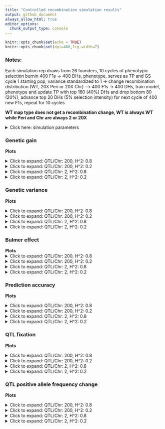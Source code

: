 ```yaml
---
title: "Controlled recombination simulation results"
output: github_document
always_allow_html: true
editor_options: 
  chunk_output_type: console
---
```


```r
knitr::opts_chunk$set(echo = TRUE)
knitr::opts_chunk$set(dpi=400,fig.width=7)
```

### Notes:   
Each simulation rep draws from 26 founders, 10 cycles of phenotypic selection burnin 400 F1s -> 400 DHs, phenotype, serves as TP and GS cycle 1 starting pop, variance standardized to 1 -> change recombination distribution (WT, 20X Peri or 20X Chr) --> 400 F1s -> 400 DHs, train model, phenotype and update TP with top 160 (40%) DHs and drop bottom 80 (20%), advance top 20 DHs (5% selection intensity) for next cycle of 400 new F1s, repeat for 10 cycles   

**WT map type does not get a recombination change, WT is always WT while Peri and Chr are always 2 or 20X**  

<details><summary>Click here: simulation parameters</summary> 

#### Variables:   

**Recombination:** WT, 2X or 20X     
**Genetic map change:** WT, Pericentromere or Chromosome   
**Repulsion:** 1:5  
**QTL type:** Random or deleterious variant 
**Heritability:** 0.2 or 0.8   
**QTL per Chr:** 2 or 200    
**Relationship matrix:** genomewide or causal variant  

#### Load packages and data
```r
library(tidyverse)
library(data.table)
library(kableExtra)
library(ggsci)

# anova and summary plot functions
source("https://raw.githubusercontent.com/etaagen/dissertation_chapter_4/main/Supplementary_1/summary_stats.R")

gg <- fread("https://raw.githubusercontent.com/etaagen/dissertation_chapter_4/main/Supplementary_2/results_S2.1/f_gg.csv") %>% as.data.frame()
gv <- fread("https://raw.githubusercontent.com/etaagen/dissertation_chapter_4/main/Supplementary_2/results_S2.1/f_gv.csv") %>% as.data.frame()
pa <- fread("https://raw.githubusercontent.com/etaagen/dissertation_chapter_4/main/Supplementary_2/results_S2.1/f_pa.csv") %>% as.data.frame()
be <- fread("https://raw.githubusercontent.com/etaagen/dissertation_chapter_4/main/Supplementary_2/results_S2.1/f_be.csv") %>% as.data.frame()
# be `value` is 2-fold higher than it should be (ASR does not know how to treat VarA/GenicVarA for DH)
be$value <- be$value/2
qtl <- fread("https://raw.githubusercontent.com/etaagen/dissertation_chapter_4/main/Supplementary_2/results_S2.1/f_qtl.csv") %>% as.data.frame()
qtl_af <- fread("https://raw.githubusercontent.com/etaagen/dissertation_chapter_4/main/Supplementary_2/results_S2.1/f_qtl_af.csv") %>% as.data.frame()


```


**Data frames**    
 
gg: population's genetic gain   
gv: additive genetic variance of population   
pa: prediction accuracy of genomic selection  
be: Bulmer effect (varA/genicVarA)  
qtl: positive and negative effect QTL fixation ratio    
qtl_af: change in QTL negative allele frequency, subset by small (Q1), medium, or large (Q3) effect size 

**Columns**  
  
**rep** is 1:number of reps simulation was run    
**cycle** designates founder / burnin (0), and GS cycle 1:10   
**value** is the raw response variable measurement, (or average after summary function, grouped by legend and cycle, of all rep)    
**Matrix** is the relationship matrix used in RRBLUP, genomewide or causal variant   
**Pop** is the full founder set (F) or biparental (bp)  
**Recombination** is the scale of map change, 2 or 20X   
**H2** is the broad sense heritability   
**QTL** is the number of QTL per chromosome  
**QTL_type** is R or DV, random or deleterious variant  
**Map_Type** is the WT, Pericentromere, or Chromosome-wide change to the genetic map, given a Recombination scale  
**Repulsion** is 1:5 representing different coupling and replusion ratios  

* 1: Additive effect signs are positive for all QTL (select against minor allele)  

* 2: Random 2/3 of additive effect signs are positive and 1/3 are negative for QTL   

* 3: Random 1/2 of additive effect signs are positive and 1/2 are negative for QTL   

* 4: 1/2 of additive effect signs are positive and 1/2 are negative for QTL, alternating positive or negative each QTL   

* 5: Random 1/3 of additive effect signs are positive and 2/3 are negative for QTL (most selection for minor allele)   

</details> 
 
  
 

### Genetic gain  

 

**Plots**   

<details>
  <summary>Click to expand: QTL/Chr: 200, H^2: 0.8 </summary> 
  
```r
# summary
my_ASR_summary(measurement_df = (gg %>% filter(QTL == 200 & H2 == 8)), measurement = "genetic gain", df_name = "gg")

info <- str_split_fixed(gg_summary$legend, "_", 3) %>% as.data.frame()
colnames(info) <- c("type", "map", "cond")
gg_summary <- cbind(gg_summary, info)
gg_summary$legend <- factor(gg_summary$legend, levels = c("R_WT_1", "R_WT_2", "R_WT_3", "R_WT_4", "R_WT_5",    "R_Peri_1", "R_Peri_2", "R_Peri_3", "R_Peri_4","R_Peri_5",   "R_Chr_1", "R_Chr_2", "R_Chr_3", "R_Chr_4", "R_Chr_5",   "DV_WT_1", "DV_WT_2", "DV_WT_3", "DV_WT_4", "DV_WT_5",   "DV_Peri_1", "DV_Peri_2", "DV_Peri_3", "DV_Peri_4", "DV_Peri_5",   "DV_Chr_1", "DV_Chr_2", "DV_Chr_3", "DV_Chr_4", "DV_Chr_5"))
#gg_summary$simulation[gg_summary$simulation == 1] <- "GW matrix"
#gg_summary$simulation[gg_summary$simulation == 2] <- "CV matrix"
#gg_summary$Matrix <- factor(gg_summary$simulation, levels = c("GW matrix", "CV matrix"))
gg_summary$Matrix <- factor(gg_summary$Matrix, levels = c("GW", "CV"))
gg_summary$Recombination <- factor(gg_summary$Recombination, levels = c("2X", "20X"))

for(i in 1:nrow(gg_summary)){
  if(gg_summary$cond[i] == 1){
    gg_summary$cycle[i] = gg_summary$cycle[i] - 0.3
  }else if(gg_summary$cond[i] == 2){
    gg_summary$cycle[i] = gg_summary$cycle[i] - 0.15
  }else if(gg_summary$cond[i] == 3){
    gg_summary$cycle[i] = gg_summary$cycle[i] + 0
  }else if(gg_summary$cond[i] == 4){
    gg_summary$cycle[i] = gg_summary$cycle[i] + 0.15
  }else if(gg_summary$cond[i] == 5){
    gg_summary$cycle[i] = gg_summary$cycle[i] + 0.3
  }
}

# plots
gg_summary %>% 
  filter(type == "R") %>% 
  ggplot(aes(x = cycle, y = value, color = cond, shape = map)) +
  geom_point() +
  geom_errorbar(aes(ymin=value-se, ymax=value+se, width=0.15)) +
  scale_color_jco(alpha = 0.6) + 
  scale_x_continuous(breaks=seq(1,10,1)) +
  ggtitle("Genetic gain, R QTL") +
  ylab("genetic gain") +
  xlab("GS cycle") + 
  theme_minimal() + labs(color='repulsion') + labs(color='repulsion') +
  facet_grid(Matrix  ~ Recombination)

gg_summary %>% 
  filter(type == "DV") %>% 
  ggplot(aes(x = cycle, y = value, color = cond, shape = map)) +
  geom_point() +
  geom_errorbar(aes(ymin=value-se, ymax=value+se, width=0.15)) +
  scale_color_jco(alpha = 0.6) + 
  scale_x_continuous(breaks=seq(1,10,1)) +
  ggtitle("Genetic gain, DV QTL") +
  ylab("genetic gain") +
  xlab("GS cycle") + 
  theme_minimal() + labs(color='repulsion') +
  facet_grid(Matrix  ~ Recombination)
```

  </details> 
  

<details>
  <summary>Click to expand: QTL/Chr: 200, H^2: 0.2 </summary> 
  
```r
# summary
my_ASR_summary(measurement_df = (gg %>% filter(QTL == 200 & H2 == 2)), measurement = "genetic gain", df_name = "gg")

info <- str_split_fixed(gg_summary$legend, "_", 3) %>% as.data.frame()
colnames(info) <- c("type", "map", "cond")
gg_summary <- cbind(gg_summary, info)
gg_summary$legend <- factor(gg_summary$legend, levels = c("R_WT_1", "R_WT_2", "R_WT_3", "R_WT_4", "R_WT_5",    "R_Peri_1", "R_Peri_2", "R_Peri_3", "R_Peri_4","R_Peri_5",   "R_Chr_1", "R_Chr_2", "R_Chr_3", "R_Chr_4", "R_Chr_5",   "DV_WT_1", "DV_WT_2", "DV_WT_3", "DV_WT_4", "DV_WT_5",   "DV_Peri_1", "DV_Peri_2", "DV_Peri_3", "DV_Peri_4", "DV_Peri_5",   "DV_Chr_1", "DV_Chr_2", "DV_Chr_3", "DV_Chr_4", "DV_Chr_5"))
#gg_summary$simulation[gg_summary$simulation == 1] <- "GW matrix"
#gg_summary$simulation[gg_summary$simulation == 2] <- "CV matrix"
#gg_summary$Matrix <- factor(gg_summary$simulation, levels = c("GW matrix", "CV matrix"))
gg_summary$Matrix <- factor(gg_summary$Matrix, levels = c("GW", "CV"))
gg_summary$Recombination <- factor(gg_summary$Recombination, levels = c("2X", "20X"))

for(i in 1:nrow(gg_summary)){
  if(gg_summary$cond[i] == 1){
    gg_summary$cycle[i] = gg_summary$cycle[i] - 0.3
  }else if(gg_summary$cond[i] == 2){
    gg_summary$cycle[i] = gg_summary$cycle[i] - 0.15
  }else if(gg_summary$cond[i] == 3){
    gg_summary$cycle[i] = gg_summary$cycle[i] + 0
  }else if(gg_summary$cond[i] == 4){
    gg_summary$cycle[i] = gg_summary$cycle[i] + 0.15
  }else if(gg_summary$cond[i] == 5){
    gg_summary$cycle[i] = gg_summary$cycle[i] + 0.3
  }
}

# plots
gg_summary %>% 
  filter(type == "R") %>% 
  ggplot(aes(x = cycle, y = value, color = cond, shape = map)) +
  geom_point() +
  geom_errorbar(aes(ymin=value-se, ymax=value+se, width=0.15)) +
  scale_color_jco(alpha = 0.6) + 
  scale_x_continuous(breaks=seq(1,10,1)) +
  ggtitle("Genetic gain, R QTL") +
  ylab("genetic gain") +
  xlab("GS cycle") + 
  theme_minimal() + labs(color='repulsion') +
  facet_grid(Matrix  ~ Recombination)

gg_summary %>% 
  filter(type == "DV") %>% 
  ggplot(aes(x = cycle, y = value, color = cond, shape = map)) +
  geom_point() +
  geom_errorbar(aes(ymin=value-se, ymax=value+se, width=0.15)) +
  scale_color_jco(alpha = 0.6) + 
  scale_x_continuous(breaks=seq(1,10,1)) +
  ggtitle("Genetic gain, DV QTL") +
  ylab("genetic gain") +
  xlab("GS cycle") + 
  theme_minimal() + labs(color='repulsion') +
  facet_grid(Matrix  ~ Recombination)
```

  </details> 
  
  
<details>
  <summary>Click to expand: QTL/Chr: 2, H^2: 0.8 </summary> 
  
```r
# summary
my_ASR_summary(measurement_df = (gg %>% filter(QTL == 2 & H2 == 8)), measurement = "genetic gain", df_name = "gg")

info <- str_split_fixed(gg_summary$legend, "_", 3) %>% as.data.frame()
colnames(info) <- c("type", "map", "cond")
gg_summary <- cbind(gg_summary, info)
gg_summary$legend <- factor(gg_summary$legend, levels = c("R_WT_1", "R_WT_2", "R_WT_3", "R_WT_4", "R_WT_5",    "R_Peri_1", "R_Peri_2", "R_Peri_3", "R_Peri_4","R_Peri_5",   "R_Chr_1", "R_Chr_2", "R_Chr_3", "R_Chr_4", "R_Chr_5",   "DV_WT_1", "DV_WT_2", "DV_WT_3", "DV_WT_4", "DV_WT_5",   "DV_Peri_1", "DV_Peri_2", "DV_Peri_3", "DV_Peri_4", "DV_Peri_5",   "DV_Chr_1", "DV_Chr_2", "DV_Chr_3", "DV_Chr_4", "DV_Chr_5"))
#gg_summary$simulation[gg_summary$simulation == 1] <- "GW matrix"
#gg_summary$simulation[gg_summary$simulation == 2] <- "CV matrix"
#gg_summary$Matrix <- factor(gg_summary$simulation, levels = c("GW matrix", "CV matrix"))
gg_summary$Matrix <- factor(gg_summary$Matrix, levels = c("GW", "CV"))
gg_summary$Recombination <- factor(gg_summary$Recombination, levels = c("2X", "20X"))

for(i in 1:nrow(gg_summary)){
  if(gg_summary$cond[i] == 1){
    gg_summary$cycle[i] = gg_summary$cycle[i] - 0.3
  }else if(gg_summary$cond[i] == 2){
    gg_summary$cycle[i] = gg_summary$cycle[i] - 0.15
  }else if(gg_summary$cond[i] == 3){
    gg_summary$cycle[i] = gg_summary$cycle[i] + 0
  }else if(gg_summary$cond[i] == 4){
    gg_summary$cycle[i] = gg_summary$cycle[i] + 0.15
  }else if(gg_summary$cond[i] == 5){
    gg_summary$cycle[i] = gg_summary$cycle[i] + 0.3
  }
}

# plots
gg_summary %>% 
  filter(type == "R") %>% 
  ggplot(aes(x = cycle, y = value, color = cond, shape = map)) +
  geom_point() +
  geom_errorbar(aes(ymin=value-se, ymax=value+se, width=0.15)) +
  scale_color_jco(alpha = 0.6) + 
  scale_x_continuous(breaks=seq(1,10,1)) +
  ggtitle("Genetic gain, R QTL") +
  ylab("genetic gain") +
  xlab("GS cycle") + 
  theme_minimal() + labs(color='repulsion') +
  facet_grid(Matrix  ~ Recombination)

gg_summary %>% 
  filter(type == "DV") %>% 
  ggplot(aes(x = cycle, y = value, color = cond, shape = map)) +
  geom_point() +
  geom_errorbar(aes(ymin=value-se, ymax=value+se, width=0.15)) +
  scale_color_jco(alpha = 0.6) + 
  scale_x_continuous(breaks=seq(1,10,1)) +
  ggtitle("Genetic gain, DV QTL") +
  ylab("genetic gain") +
  xlab("GS cycle") + 
  theme_minimal() + labs(color='repulsion') +
  facet_grid(Matrix  ~ Recombination)
```

  </details> 


<details>
  <summary>Click to expand: QTL/Chr: 2, H^2: 0.2 </summary> 
  
```r
# summary
my_ASR_summary(measurement_df = (gg %>% filter(QTL == 2 & H2 == 2)), measurement = "genetic gain", df_name = "gg")

info <- str_split_fixed(gg_summary$legend, "_", 3) %>% as.data.frame()
colnames(info) <- c("type", "map", "cond")
gg_summary <- cbind(gg_summary, info)
gg_summary$legend <- factor(gg_summary$legend, levels = c("R_WT_1", "R_WT_2", "R_WT_3", "R_WT_4", "R_WT_5",    "R_Peri_1", "R_Peri_2", "R_Peri_3", "R_Peri_4","R_Peri_5",   "R_Chr_1", "R_Chr_2", "R_Chr_3", "R_Chr_4", "R_Chr_5",   "DV_WT_1", "DV_WT_2", "DV_WT_3", "DV_WT_4", "DV_WT_5",   "DV_Peri_1", "DV_Peri_2", "DV_Peri_3", "DV_Peri_4", "DV_Peri_5",   "DV_Chr_1", "DV_Chr_2", "DV_Chr_3", "DV_Chr_4", "DV_Chr_5"))
#gg_summary$simulation[gg_summary$simulation == 1] <- "GW matrix"
#gg_summary$simulation[gg_summary$simulation == 2] <- "CV matrix"
#gg_summary$Matrix <- factor(gg_summary$simulation, levels = c("GW matrix", "CV matrix"))
gg_summary$Matrix <- factor(gg_summary$Matrix, levels = c("GW", "CV"))
gg_summary$Recombination <- factor(gg_summary$Recombination, levels = c("2X", "20X"))

for(i in 1:nrow(gg_summary)){
  if(gg_summary$cond[i] == 1){
    gg_summary$cycle[i] = gg_summary$cycle[i] - 0.3
  }else if(gg_summary$cond[i] == 2){
    gg_summary$cycle[i] = gg_summary$cycle[i] - 0.15
  }else if(gg_summary$cond[i] == 3){
    gg_summary$cycle[i] = gg_summary$cycle[i] + 0
  }else if(gg_summary$cond[i] == 4){
    gg_summary$cycle[i] = gg_summary$cycle[i] + 0.15
  }else if(gg_summary$cond[i] == 5){
    gg_summary$cycle[i] = gg_summary$cycle[i] + 0.3
  }
}

# plots
gg_summary %>% 
  filter(type == "R") %>% 
  ggplot(aes(x = cycle, y = value, color = cond, shape = map)) +
  geom_point() +
  geom_errorbar(aes(ymin=value-se, ymax=value+se, width=0.15)) +
  scale_color_jco(alpha = 0.6) + 
  scale_x_continuous(breaks=seq(1,10,1)) +
  ggtitle("Genetic gain, R QTL") +
  ylab("genetic gain") +
  xlab("GS cycle") + 
  theme_minimal() + labs(color='repulsion') +
  facet_grid(Matrix  ~ Recombination)

gg_summary %>% 
  filter(type == "DV") %>% 
  ggplot(aes(x = cycle, y = value, color = cond, shape = map)) +
  geom_point() +
  geom_errorbar(aes(ymin=value-se, ymax=value+se, width=0.15)) +
  scale_color_jco(alpha = 0.6) + 
  scale_x_continuous(breaks=seq(1,10,1)) +
  ggtitle("Genetic gain, DV QTL") +
  ylab("genetic gain") +
  xlab("GS cycle") + 
  theme_minimal() + labs(color='repulsion') +
  facet_grid(Matrix  ~ Recombination)
```

  </details> 
  

 

### Genetic variance

 

  **Plots**  
  
<details>
  <summary>Click to expand: QTL/Chr: 200, H^2: 0.8 </summary>
  
```r
# summary 
my_ASR_summary(measurement_df = (gv %>% filter(QTL == 200, H2 == 8)), measurement = "genetic variance", df_name = "gv")

info <- str_split_fixed(gv_summary$legend, "_", 3) %>% as.data.frame()
colnames(info) <- c("type", "map", "cond")
gv_summary <- cbind(gv_summary, info)
gv_summary$legend <- factor(gv_summary$legend, levels = c("R_WT_1", "R_WT_2", "R_WT_3", "R_WT_4", "R_WT_5",    "R_Peri_1", "R_Peri_2", "R_Peri_3", "R_Peri_4","R_Peri_5",   "R_Chr_1", "R_Chr_2", "R_Chr_3", "R_Chr_4", "R_Chr_5",   "DV_WT_1", "DV_WT_2", "DV_WT_3", "DV_WT_4", "DV_WT_5",   "DV_Peri_1", "DV_Peri_2", "DV_Peri_3", "DV_Peri_4", "DV_Peri_5",   "DV_Chr_1", "DV_Chr_2", "DV_Chr_3", "DV_Chr_4", "DV_Chr_5"))

# gv_summary$simulation[gv_summary$simulation == 1] <- "GW matrix"
# gv_summary$simulation[gv_summary$simulation == 2] <- "CV matrix"
# gv_summary$simulation <- factor(gv_summary$simulation, levels = c("GW matrix", "CV matrix"))
gv_summary$Matrix <- factor(gv_summary$Matrix, levels = c("GW", "CV"))
gv_summary$Recombination <- factor(gv_summary$Recombination, levels = c("2X", "20X"))

gv_summary <- gv_summary %>% filter(!cycle == "founder")
gv_summary$cycle[gv_summary$cycle == "burnin"] <- 0
gv_summary$cycle <- as.numeric(gv_summary$cycle)


gv_summary$cycle <- as.numeric(gv_summary$cycle)
for(i in 1:nrow(gv_summary)){
  if(gv_summary$cond[i] == 1){
    gv_summary$cycle[i] <- gv_summary$cycle[i] - 0.3
  }else if(gv_summary$cond[i] == 2){
    gv_summary$cycle[i] <- gv_summary$cycle[i] - 0.15
  }else if(gv_summary$cond[i] == 3){
    gv_summary$cycle[i] <- gv_summary$cycle[i] + 0
  }else if(gv_summary$cond[i] == 4){
    gv_summary$cycle[i] <- gv_summary$cycle[i] + 0.15
  }else if(gv_summary$cond[i] == 5){
    gv_summary$cycle[i] <- gv_summary$cycle[i] + 0.3
  }
}
gv_summary$cycle <- factor(gv_summary$cycle, 
                           levels = c(-0.30, -0.15,  0.00,  0.15,  0.30,  0.70,  0.85,  1.00,
                                      1.15,  1.30,  1.70,  1.85,  2.0,  2.15,  2.30,  2.70,
                                      2.85,  3.00, 3.15,  3.30,  3.70,  3.85,  4.00,  4.15,
                                      4.30,  4.70,  4.85,  5.00,  5.15,  5.30,  5.70,  5.85,
                                      6.00,  6.15,  6.30,  6.70, 6.85,  7.00,  7.15,  7.30,
                                      7.70,  7.85,  8.00,  8.15,  8.30,  8.70,  8.85,  9.00,
                                      9.15,  9.30,  9.70,  9.85, 10.00, 10.15, 10.30))


gv_summary %>% 
  filter(type == "R") %>% 
  ggplot(aes(x = cycle, y = value, color = cond, shape = map)) +
  geom_point() +
  geom_errorbar(aes(ymin=value-se, ymax=value+se, width=0.15)) +
  scale_color_jco(alpha = 0.6) + 
  scale_x_discrete(breaks=0:10)+
  ggtitle("Genetic variance, R QTL") +
  ylab("genetic variance") +
  xlab("Breeding cycle") + 
  theme_minimal() + labs(color='repulsion') +
  facet_grid(Matrix  ~ Recombination)

gv_summary %>% 
  filter(type == "DV") %>% 
  ggplot(aes(x = cycle, y = value, color = cond, shape = map)) +
  geom_point() +
  geom_errorbar(aes(ymin=value-se, ymax=value+se, width=0.15)) +
  scale_color_jco(alpha = 0.6) + 
  scale_x_discrete(breaks=0:10)+
  ggtitle("Genetic variance, DV QTL") +
  ylab("genetic variance") +
  xlab("Breeding cycle") + 
  theme_minimal() + labs(color='repulsion') +
  facet_grid(Matrix  ~ Recombination)

```
  
</details> 


<details>
  <summary>Click to expand: QTL/Chr: 200, H^2: 0.2 </summary>
  
```r
# summary 
my_ASR_summary(measurement_df = (gv %>% filter(QTL == 200, H2 == 2)), measurement = "genetic variance", df_name = "gv")

info <- str_split_fixed(gv_summary$legend, "_", 3) %>% as.data.frame()
colnames(info) <- c("type", "map", "cond")
gv_summary <- cbind(gv_summary, info)
gv_summary$legend <- factor(gv_summary$legend, levels = c("R_WT_1", "R_WT_2", "R_WT_3", "R_WT_4", "R_WT_5",    "R_Peri_1", "R_Peri_2", "R_Peri_3", "R_Peri_4","R_Peri_5",   "R_Chr_1", "R_Chr_2", "R_Chr_3", "R_Chr_4", "R_Chr_5",   "DV_WT_1", "DV_WT_2", "DV_WT_3", "DV_WT_4", "DV_WT_5",   "DV_Peri_1", "DV_Peri_2", "DV_Peri_3", "DV_Peri_4", "DV_Peri_5",   "DV_Chr_1", "DV_Chr_2", "DV_Chr_3", "DV_Chr_4", "DV_Chr_5"))

# gv_summary$simulation[gv_summary$simulation == 1] <- "GW matrix"
# gv_summary$simulation[gv_summary$simulation == 2] <- "CV matrix"
# gv_summary$simulation <- factor(gv_summary$simulation, levels = c("GW matrix", "CV matrix"))
gv_summary$Matrix <- factor(gv_summary$Matrix, levels = c("GW", "CV"))
gv_summary$Recombination <- factor(gv_summary$Recombination, levels = c("2X", "20X"))

gv_summary <- gv_summary %>% filter(!cycle == "founder")
gv_summary$cycle[gv_summary$cycle == "burnin"] <- 0
gv_summary$cycle <- as.numeric(gv_summary$cycle)


gv_summary$cycle <- as.numeric(gv_summary$cycle)
for(i in 1:nrow(gv_summary)){
  if(gv_summary$cond[i] == 1){
    gv_summary$cycle[i] <- gv_summary$cycle[i] - 0.3
  }else if(gv_summary$cond[i] == 2){
    gv_summary$cycle[i] <- gv_summary$cycle[i] - 0.15
  }else if(gv_summary$cond[i] == 3){
    gv_summary$cycle[i] <- gv_summary$cycle[i] + 0
  }else if(gv_summary$cond[i] == 4){
    gv_summary$cycle[i] <- gv_summary$cycle[i] + 0.15
  }else if(gv_summary$cond[i] == 5){
    gv_summary$cycle[i] <- gv_summary$cycle[i] + 0.3
  }
}
gv_summary$cycle <- factor(gv_summary$cycle, 
                           levels = c(-0.30, -0.15,  0.00,  0.15,  0.30,  0.70,  0.85,  1.00,
                                      1.15,  1.30,  1.70,  1.85,  2.0,  2.15,  2.30,  2.70,
                                      2.85,  3.00, 3.15,  3.30,  3.70,  3.85,  4.00,  4.15,
                                      4.30,  4.70,  4.85,  5.00,  5.15,  5.30,  5.70,  5.85,
                                      6.00,  6.15,  6.30,  6.70, 6.85,  7.00,  7.15,  7.30,
                                      7.70,  7.85,  8.00,  8.15,  8.30,  8.70,  8.85,  9.00,
                                      9.15,  9.30,  9.70,  9.85, 10.00, 10.15, 10.30))


gv_summary %>% 
  filter(type == "R") %>% 
  ggplot(aes(x = cycle, y = value, color = cond, shape = map)) +
  geom_point() +
  geom_errorbar(aes(ymin=value-se, ymax=value+se, width=0.15)) +
  scale_color_jco(alpha = 0.6) + 
  scale_x_discrete(breaks=0:10)+
  ggtitle("Genetic variance, R QTL") +
  ylab("genetic variance") +
  xlab("Breeding cycle") + 
  theme_minimal() + labs(color='repulsion') +
  facet_grid(Matrix  ~ Recombination)

gv_summary %>% 
  filter(type == "DV") %>% 
  ggplot(aes(x = cycle, y = value, color = cond, shape = map)) +
  geom_point() +
  geom_errorbar(aes(ymin=value-se, ymax=value+se, width=0.15)) +
  scale_color_jco(alpha = 0.6) + 
  scale_x_discrete(breaks=0:10)+
  ggtitle("Genetic variance, DV QTL") +
  ylab("genetic variance") +
  xlab("Breeding cycle") + 
  theme_minimal() + labs(color='repulsion') +
  facet_grid(Matrix  ~ Recombination)

```
  
</details> 


<details>
  <summary>Click to expand: QTL/Chr: 2, H^2: 0.8 </summary>
  
```r
# summary 
my_ASR_summary(measurement_df = (gv %>% filter(QTL == 2, H2 == 8)), measurement = "genetic variance", df_name = "gv")

info <- str_split_fixed(gv_summary$legend, "_", 3) %>% as.data.frame()
colnames(info) <- c("type", "map", "cond")
gv_summary <- cbind(gv_summary, info)
gv_summary$legend <- factor(gv_summary$legend, levels = c("R_WT_1", "R_WT_2", "R_WT_3", "R_WT_4", "R_WT_5",    "R_Peri_1", "R_Peri_2", "R_Peri_3", "R_Peri_4","R_Peri_5",   "R_Chr_1", "R_Chr_2", "R_Chr_3", "R_Chr_4", "R_Chr_5",   "DV_WT_1", "DV_WT_2", "DV_WT_3", "DV_WT_4", "DV_WT_5",   "DV_Peri_1", "DV_Peri_2", "DV_Peri_3", "DV_Peri_4", "DV_Peri_5",   "DV_Chr_1", "DV_Chr_2", "DV_Chr_3", "DV_Chr_4", "DV_Chr_5"))

# gv_summary$simulation[gv_summary$simulation == 1] <- "GW matrix"
# gv_summary$simulation[gv_summary$simulation == 2] <- "CV matrix"
# gv_summary$simulation <- factor(gv_summary$simulation, levels = c("GW matrix", "CV matrix"))
gv_summary$Matrix <- factor(gv_summary$Matrix, levels = c("GW", "CV"))
gv_summary$Recombination <- factor(gv_summary$Recombination, levels = c("2X", "20X"))

gv_summary <- gv_summary %>% filter(!cycle == "founder")
gv_summary$cycle[gv_summary$cycle == "burnin"] <- 0
gv_summary$cycle <- as.numeric(gv_summary$cycle)


gv_summary$cycle <- as.numeric(gv_summary$cycle)
for(i in 1:nrow(gv_summary)){
  if(gv_summary$cond[i] == 1){
    gv_summary$cycle[i] <- gv_summary$cycle[i] - 0.3
  }else if(gv_summary$cond[i] == 2){
    gv_summary$cycle[i] <- gv_summary$cycle[i] - 0.15
  }else if(gv_summary$cond[i] == 3){
    gv_summary$cycle[i] <- gv_summary$cycle[i] + 0
  }else if(gv_summary$cond[i] == 4){
    gv_summary$cycle[i] <- gv_summary$cycle[i] + 0.15
  }else if(gv_summary$cond[i] == 5){
    gv_summary$cycle[i] <- gv_summary$cycle[i] + 0.3
  }
}
gv_summary$cycle <- factor(gv_summary$cycle, 
                           levels = c(-0.30, -0.15,  0.00,  0.15,  0.30,  0.70,  0.85,  1.00,
                                      1.15,  1.30,  1.70,  1.85,  2.0,  2.15,  2.30,  2.70,
                                      2.85,  3.00, 3.15,  3.30,  3.70,  3.85,  4.00,  4.15,
                                      4.30,  4.70,  4.85,  5.00,  5.15,  5.30,  5.70,  5.85,
                                      6.00,  6.15,  6.30,  6.70, 6.85,  7.00,  7.15,  7.30,
                                      7.70,  7.85,  8.00,  8.15,  8.30,  8.70,  8.85,  9.00,
                                      9.15,  9.30,  9.70,  9.85, 10.00, 10.15, 10.30))


gv_summary %>% 
  filter(type == "R") %>% 
  ggplot(aes(x = cycle, y = value, color = cond, shape = map)) +
  geom_point() +
  geom_errorbar(aes(ymin=value-se, ymax=value+se, width=0.15)) +
  scale_color_jco(alpha = 0.6) + 
  scale_x_discrete(breaks=0:10)+
  ggtitle("Genetic variance, R QTL") +
  ylab("genetic variance") +
  xlab("Breeding cycle") + 
  theme_minimal() + labs(color='repulsion') +
  facet_grid(Matrix  ~ Recombination)

gv_summary %>% 
  filter(type == "DV") %>% 
  ggplot(aes(x = cycle, y = value, color = cond, shape = map)) +
  geom_point() +
  geom_errorbar(aes(ymin=value-se, ymax=value+se, width=0.15)) +
  scale_color_jco(alpha = 0.6) + 
  scale_x_discrete(breaks=0:10)+
  ggtitle("Genetic variance, DV QTL") +
  ylab("genetic variance") +
  xlab("Breeding cycle") + 
  theme_minimal() + labs(color='repulsion') +
  facet_grid(Matrix  ~ Recombination)

```
  
</details>


<details>
  <summary>Click to expand: QTL/Chr: 2, H^2: 0.2 </summary>
  
```r
# summary 
my_ASR_summary(measurement_df = (gv %>% filter(QTL == 2, H2 == 2)), measurement = "genetic variance", df_name = "gv")

info <- str_split_fixed(gv_summary$legend, "_", 3) %>% as.data.frame()
colnames(info) <- c("type", "map", "cond")
gv_summary <- cbind(gv_summary, info)
gv_summary$legend <- factor(gv_summary$legend, levels = c("R_WT_1", "R_WT_2", "R_WT_3", "R_WT_4", "R_WT_5",    "R_Peri_1", "R_Peri_2", "R_Peri_3", "R_Peri_4","R_Peri_5",   "R_Chr_1", "R_Chr_2", "R_Chr_3", "R_Chr_4", "R_Chr_5",   "DV_WT_1", "DV_WT_2", "DV_WT_3", "DV_WT_4", "DV_WT_5",   "DV_Peri_1", "DV_Peri_2", "DV_Peri_3", "DV_Peri_4", "DV_Peri_5",   "DV_Chr_1", "DV_Chr_2", "DV_Chr_3", "DV_Chr_4", "DV_Chr_5"))

# gv_summary$simulation[gv_summary$simulation == 1] <- "GW matrix"
# gv_summary$simulation[gv_summary$simulation == 2] <- "CV matrix"
# gv_summary$simulation <- factor(gv_summary$simulation, levels = c("GW matrix", "CV matrix"))
gv_summary$Matrix <- factor(gv_summary$Matrix, levels = c("GW", "CV"))
gv_summary$Recombination <- factor(gv_summary$Recombination, levels = c("2X", "20X"))

gv_summary <- gv_summary %>% filter(!cycle == "founder")
gv_summary$cycle[gv_summary$cycle == "burnin"] <- 0
gv_summary$cycle <- as.numeric(gv_summary$cycle)


gv_summary$cycle <- as.numeric(gv_summary$cycle)
for(i in 1:nrow(gv_summary)){
  if(gv_summary$cond[i] == 1){
    gv_summary$cycle[i] <- gv_summary$cycle[i] - 0.3
  }else if(gv_summary$cond[i] == 2){
    gv_summary$cycle[i] <- gv_summary$cycle[i] - 0.15
  }else if(gv_summary$cond[i] == 3){
    gv_summary$cycle[i] <- gv_summary$cycle[i] + 0
  }else if(gv_summary$cond[i] == 4){
    gv_summary$cycle[i] <- gv_summary$cycle[i] + 0.15
  }else if(gv_summary$cond[i] == 5){
    gv_summary$cycle[i] <- gv_summary$cycle[i] + 0.3
  }
}
gv_summary$cycle <- factor(gv_summary$cycle, 
                           levels = c(-0.30, -0.15,  0.00,  0.15,  0.30,  0.70,  0.85,  1.00,
                                      1.15,  1.30,  1.70,  1.85,  2.0,  2.15,  2.30,  2.70,
                                      2.85,  3.00, 3.15,  3.30,  3.70,  3.85,  4.00,  4.15,
                                      4.30,  4.70,  4.85,  5.00,  5.15,  5.30,  5.70,  5.85,
                                      6.00,  6.15,  6.30,  6.70, 6.85,  7.00,  7.15,  7.30,
                                      7.70,  7.85,  8.00,  8.15,  8.30,  8.70,  8.85,  9.00,
                                      9.15,  9.30,  9.70,  9.85, 10.00, 10.15, 10.30))


gv_summary %>% 
  filter(type == "R") %>% 
  ggplot(aes(x = cycle, y = value, color = cond, shape = map)) +
  geom_point() +
  geom_errorbar(aes(ymin=value-se, ymax=value+se, width=0.15)) +
  scale_color_jco(alpha = 0.6) + 
  scale_x_discrete(breaks=0:10)+
  ggtitle("Genetic variance, R QTL") +
  ylab("genetic variance") +
  xlab("Breeding cycle") + 
  theme_minimal() + labs(color='repulsion') +
  facet_grid(Matrix  ~ Recombination)

gv_summary %>% 
  filter(type == "DV") %>% 
  ggplot(aes(x = cycle, y = value, color = cond, shape = map)) +
  geom_point() +
  geom_errorbar(aes(ymin=value-se, ymax=value+se, width=0.15)) +
  scale_color_jco(alpha = 0.6) + 
  scale_x_discrete(breaks=0:10)+
  ggtitle("Genetic variance, DV QTL") +
  ylab("genetic variance") +
  xlab("Breeding cycle") + 
  theme_minimal() + labs(color='repulsion') +
  facet_grid(Matrix  ~ Recombination)

```
  
  </details>


 

### Bulmer effect  

  

  **Plots**
<details>
  <summary>Click to expand: QTL/Chr: 200, H^2: 0.8 </summary>
  
```r
# summary
my_ASR_summary(measurement_df = (be %>% filter(QTL == 200, H2 == 8)), measurement = "Bulmer effect", df_name = "be")

info <- str_split_fixed(be_summary$legend, "_", 3) %>% as.data.frame()
colnames(info) <- c("type", "map", "cond")
be_summary <- cbind(be_summary, info)
be_summary$legend <- factor(be_summary$legend, levels = c("R_WT_1", "R_WT_2", "R_WT_3", "R_WT_4", "R_WT_5",    "R_Peri_1", "R_Peri_2", "R_Peri_3", "R_Peri_4","R_Peri_5",   "R_Chr_1", "R_Chr_2", "R_Chr_3", "R_Chr_4", "R_Chr_5",   "DV_WT_1", "DV_WT_2", "DV_WT_3", "DV_WT_4", "DV_WT_5",   "DV_Peri_1", "DV_Peri_2", "DV_Peri_3", "DV_Peri_4", "DV_Peri_5",   "DV_Chr_1", "DV_Chr_2", "DV_Chr_3", "DV_Chr_4", "DV_Chr_5"))

# be_summary$simulation[be_summary$simulation == 1] <- "GW matrix"
# be_summary$simulation[be_summary$simulation == 2] <- "CV matrix"
# be_summary$simulation <- factor(be_summary$simulation, levels = c("GW matrix", "CV matrix"))
be_summary$Matrix <- factor(be_summary$Matrix, levels = c("GW", "CV"))
be_summary$Recombination <- factor(be_summary$Recombination, levels = c("2X", "20X"))

be_summary <- be_summary %>% filter(!cycle == "founder")
be_summary$cycle[be_summary$cycle == "burnin"] <- 0
be_summary$cycle <- as.numeric(be_summary$cycle)

be_summary$cycle <- as.numeric(be_summary$cycle)
for(i in 1:nrow(be_summary)){
  if(be_summary$cond[i] == 1){
    be_summary$cycle[i] <- be_summary$cycle[i] - 0.3
  }else if(be_summary$cond[i] == 2){
    be_summary$cycle[i] <- be_summary$cycle[i] - 0.15
  }else if(be_summary$cond[i] == 3){
    be_summary$cycle[i] <- be_summary$cycle[i] + 0
  }else if(be_summary$cond[i] == 4){
    be_summary$cycle[i] <- be_summary$cycle[i] + 0.15
  }else if(be_summary$cond[i] == 5){
    be_summary$cycle[i] <- be_summary$cycle[i] + 0.3
  }
}
be_summary$cycle <- factor(be_summary$cycle, 
                           levels = c(-0.30, -0.15,  0.00,  0.15,  0.30,  0.70,  0.85,  1.00,
                                      1.15,  1.30,  1.70,  1.85,  2.0,  2.15,  2.30,  2.70,
                                      2.85,  3.00, 3.15,  3.30,  3.70,  3.85,  4.00,  4.15,
                                      4.30,  4.70,  4.85,  5.00,  5.15,  5.30,  5.70,  5.85,
                                      6.00,  6.15,  6.30,  6.70, 6.85,  7.00,  7.15,  7.30,
                                      7.70,  7.85,  8.00,  8.15,  8.30,  8.70,  8.85,  9.00,
                                      9.15,  9.30,  9.70,  9.85, 10.00, 10.15, 10.30))

be_summary %>% 
  filter(type == "R") %>% 
  ggplot(aes(x = cycle, y = value, color = cond, shape = map)) +
  geom_point() +
  geom_errorbar(aes(ymin=value-se, ymax=value+se, width=0.15)) +
  scale_x_discrete(breaks=0:10)+
  scale_color_jco(alpha = 0.6) + 
  ggtitle("Bulmer effect, R QTL") +
  ylab("Bulmer effect") +
  xlab("Breeding cycle") + 
  theme_minimal() + labs(color='repulsion') +
  facet_grid(Matrix  ~ Recombination)

be_summary %>% 
  filter(type == "DV") %>% 
  ggplot(aes(x = cycle, y = value, color = cond, shape = map)) +
  geom_point() +
  geom_errorbar(aes(ymin=value-se, ymax=value+se, width=0.15)) +
  scale_x_discrete(breaks=0:10)+
  scale_color_jco(alpha = 0.6) + 
  ggtitle("Bulmer effect, DV QTL") +
  ylab("Bulmer effect") +
  xlab("Breeding cycle") + 
  theme_minimal() + labs(color='repulsion') +
  facet_grid(Matrix  ~ Recombination)
```
 
  </details> 
  
  
<details>
  <summary>Click to expand: QTL/Chr: 200, H^2: 0.2 </summary>
  
```r
# summary
my_ASR_summary(measurement_df = (be %>% filter(QTL == 200, H2 == 2)), measurement = "Bulmer effect", df_name = "be")

info <- str_split_fixed(be_summary$legend, "_", 3) %>% as.data.frame()
colnames(info) <- c("type", "map", "cond")
be_summary <- cbind(be_summary, info)
be_summary$legend <- factor(be_summary$legend, levels = c("R_WT_1", "R_WT_2", "R_WT_3", "R_WT_4", "R_WT_5",    "R_Peri_1", "R_Peri_2", "R_Peri_3", "R_Peri_4","R_Peri_5",   "R_Chr_1", "R_Chr_2", "R_Chr_3", "R_Chr_4", "R_Chr_5",   "DV_WT_1", "DV_WT_2", "DV_WT_3", "DV_WT_4", "DV_WT_5",   "DV_Peri_1", "DV_Peri_2", "DV_Peri_3", "DV_Peri_4", "DV_Peri_5",   "DV_Chr_1", "DV_Chr_2", "DV_Chr_3", "DV_Chr_4", "DV_Chr_5"))

# be_summary$simulation[be_summary$simulation == 1] <- "GW matrix"
# be_summary$simulation[be_summary$simulation == 2] <- "CV matrix"
# be_summary$simulation <- factor(be_summary$simulation, levels = c("GW matrix", "CV matrix"))
be_summary$Matrix <- factor(be_summary$Matrix, levels = c("GW", "CV"))
be_summary$Recombination <- factor(be_summary$Recombination, levels = c("2X", "20X"))

be_summary <- be_summary %>% filter(!cycle == "founder")
be_summary$cycle[be_summary$cycle == "burnin"] <- 0
be_summary$cycle <- as.numeric(be_summary$cycle)

be_summary$cycle <- as.numeric(be_summary$cycle)
for(i in 1:nrow(be_summary)){
  if(be_summary$cond[i] == 1){
    be_summary$cycle[i] <- be_summary$cycle[i] - 0.3
  }else if(be_summary$cond[i] == 2){
    be_summary$cycle[i] <- be_summary$cycle[i] - 0.15
  }else if(be_summary$cond[i] == 3){
    be_summary$cycle[i] <- be_summary$cycle[i] + 0
  }else if(be_summary$cond[i] == 4){
    be_summary$cycle[i] <- be_summary$cycle[i] + 0.15
  }else if(be_summary$cond[i] == 5){
    be_summary$cycle[i] <- be_summary$cycle[i] + 0.3
  }
}
be_summary$cycle <- factor(be_summary$cycle, 
                           levels = c(-0.30, -0.15,  0.00,  0.15,  0.30,  0.70,  0.85,  1.00,
                                      1.15,  1.30,  1.70,  1.85,  2.0,  2.15,  2.30,  2.70,
                                      2.85,  3.00, 3.15,  3.30,  3.70,  3.85,  4.00,  4.15,
                                      4.30,  4.70,  4.85,  5.00,  5.15,  5.30,  5.70,  5.85,
                                      6.00,  6.15,  6.30,  6.70, 6.85,  7.00,  7.15,  7.30,
                                      7.70,  7.85,  8.00,  8.15,  8.30,  8.70,  8.85,  9.00,
                                      9.15,  9.30,  9.70,  9.85, 10.00, 10.15, 10.30))

be_summary %>% 
  filter(type == "R") %>% 
  ggplot(aes(x = cycle, y = value, color = cond, shape = map)) +
  geom_point() +
  geom_errorbar(aes(ymin=value-se, ymax=value+se, width=0.15)) +
  scale_x_discrete(breaks=0:10)+
  scale_color_jco(alpha = 0.6) + 
  ggtitle("Bulmer effect, R QTL") +
  ylab("Bulmer effect") +
  xlab("Breeding cycle") + 
  theme_minimal() + labs(color='repulsion') +
  facet_grid(Matrix  ~ Recombination)

be_summary %>% 
  filter(type == "DV") %>% 
  ggplot(aes(x = cycle, y = value, color = cond, shape = map)) +
  geom_point() +
  geom_errorbar(aes(ymin=value-se, ymax=value+se, width=0.15)) +
  scale_x_discrete(breaks=0:10)+
  scale_color_jco(alpha = 0.6) + 
  ggtitle("Bulmer effect, DV QTL") +
  ylab("Bulmer effect") +
  xlab("Breeding cycle") + 
  theme_minimal() + labs(color='repulsion') +
  facet_grid(Matrix  ~ Recombination)
```
 
  </details> 


<details>
  <summary>Click to expand: QTL/Chr: 2, H^2: 0.8 </summary>
  
```r
# summary
my_ASR_summary(measurement_df = (be %>% filter(QTL == 2, H2 == 8)), measurement = "Bulmer effect", df_name = "be")

info <- str_split_fixed(be_summary$legend, "_", 3) %>% as.data.frame()
colnames(info) <- c("type", "map", "cond")
be_summary <- cbind(be_summary, info)
be_summary$legend <- factor(be_summary$legend, levels = c("R_WT_1", "R_WT_2", "R_WT_3", "R_WT_4", "R_WT_5",    "R_Peri_1", "R_Peri_2", "R_Peri_3", "R_Peri_4","R_Peri_5",   "R_Chr_1", "R_Chr_2", "R_Chr_3", "R_Chr_4", "R_Chr_5",   "DV_WT_1", "DV_WT_2", "DV_WT_3", "DV_WT_4", "DV_WT_5",   "DV_Peri_1", "DV_Peri_2", "DV_Peri_3", "DV_Peri_4", "DV_Peri_5",   "DV_Chr_1", "DV_Chr_2", "DV_Chr_3", "DV_Chr_4", "DV_Chr_5"))

# be_summary$simulation[be_summary$simulation == 1] <- "GW matrix"
# be_summary$simulation[be_summary$simulation == 2] <- "CV matrix"
# be_summary$simulation <- factor(be_summary$simulation, levels = c("GW matrix", "CV matrix"))
be_summary$Matrix <- factor(be_summary$Matrix, levels = c("GW", "CV"))
be_summary$Recombination <- factor(be_summary$Recombination, levels = c("2X", "20X"))

be_summary <- be_summary %>% filter(!cycle == "founder")
be_summary$cycle[be_summary$cycle == "burnin"] <- 0
be_summary$cycle <- as.numeric(be_summary$cycle)

be_summary$cycle <- as.numeric(be_summary$cycle)
for(i in 1:nrow(be_summary)){
  if(be_summary$cond[i] == 1){
    be_summary$cycle[i] <- be_summary$cycle[i] - 0.3
  }else if(be_summary$cond[i] == 2){
    be_summary$cycle[i] <- be_summary$cycle[i] - 0.15
  }else if(be_summary$cond[i] == 3){
    be_summary$cycle[i] <- be_summary$cycle[i] + 0
  }else if(be_summary$cond[i] == 4){
    be_summary$cycle[i] <- be_summary$cycle[i] + 0.15
  }else if(be_summary$cond[i] == 5){
    be_summary$cycle[i] <- be_summary$cycle[i] + 0.3
  }
}
be_summary$cycle <- factor(be_summary$cycle, 
                           levels = c(-0.30, -0.15,  0.00,  0.15,  0.30,  0.70,  0.85,  1.00,
                                      1.15,  1.30,  1.70,  1.85,  2.0,  2.15,  2.30,  2.70,
                                      2.85,  3.00, 3.15,  3.30,  3.70,  3.85,  4.00,  4.15,
                                      4.30,  4.70,  4.85,  5.00,  5.15,  5.30,  5.70,  5.85,
                                      6.00,  6.15,  6.30,  6.70, 6.85,  7.00,  7.15,  7.30,
                                      7.70,  7.85,  8.00,  8.15,  8.30,  8.70,  8.85,  9.00,
                                      9.15,  9.30,  9.70,  9.85, 10.00, 10.15, 10.30))

be_summary %>% 
  filter(type == "R") %>% 
  ggplot(aes(x = cycle, y = value, color = cond, shape = map)) +
  geom_point() +
  geom_errorbar(aes(ymin=value-se, ymax=value+se, width=0.15)) +
  scale_x_discrete(breaks=0:10)+
  scale_color_jco(alpha = 0.6) + 
  ggtitle("Bulmer effect, R QTL") +
  ylab("Bulmer effect") +
  xlab("Breeding cycle") + 
  theme_minimal() + labs(color='repulsion') +
  facet_grid(Matrix  ~ Recombination)

be_summary %>% 
  filter(type == "DV") %>% 
  ggplot(aes(x = cycle, y = value, color = cond, shape = map)) +
  geom_point() +
  geom_errorbar(aes(ymin=value-se, ymax=value+se, width=0.15)) +
  scale_x_discrete(breaks=0:10)+
  scale_color_jco(alpha = 0.6) + 
  ggtitle("Bulmer effect, DV QTL") +
  ylab("Bulmer effect") +
  xlab("Breeding cycle") + 
  theme_minimal() + labs(color='repulsion') +
  facet_grid(Matrix  ~ Recombination)
```
 
  </details> 
  
  
<details>
  <summary>Click to expand: QTL/Chr: 2, H^2: 0.2 </summary>
  
```r
# summary
my_ASR_summary(measurement_df = (be %>% filter(QTL == 2, H2 == 2)), measurement = "Bulmer effect", df_name = "be")

info <- str_split_fixed(be_summary$legend, "_", 3) %>% as.data.frame()
colnames(info) <- c("type", "map", "cond")
be_summary <- cbind(be_summary, info)
be_summary$legend <- factor(be_summary$legend, levels = c("R_WT_1", "R_WT_2", "R_WT_3", "R_WT_4", "R_WT_5",    "R_Peri_1", "R_Peri_2", "R_Peri_3", "R_Peri_4","R_Peri_5",   "R_Chr_1", "R_Chr_2", "R_Chr_3", "R_Chr_4", "R_Chr_5",   "DV_WT_1", "DV_WT_2", "DV_WT_3", "DV_WT_4", "DV_WT_5",   "DV_Peri_1", "DV_Peri_2", "DV_Peri_3", "DV_Peri_4", "DV_Peri_5",   "DV_Chr_1", "DV_Chr_2", "DV_Chr_3", "DV_Chr_4", "DV_Chr_5"))

# be_summary$simulation[be_summary$simulation == 1] <- "GW matrix"
# be_summary$simulation[be_summary$simulation == 2] <- "CV matrix"
# be_summary$simulation <- factor(be_summary$simulation, levels = c("GW matrix", "CV matrix"))
be_summary$Matrix <- factor(be_summary$Matrix, levels = c("GW", "CV"))
be_summary$Recombination <- factor(be_summary$Recombination, levels = c("2X", "20X"))

be_summary <- be_summary %>% filter(!cycle == "founder")
be_summary$cycle[be_summary$cycle == "burnin"] <- 0
be_summary$cycle <- as.numeric(be_summary$cycle)

be_summary$cycle <- as.numeric(be_summary$cycle)
for(i in 1:nrow(be_summary)){
  if(be_summary$cond[i] == 1){
    be_summary$cycle[i] <- be_summary$cycle[i] - 0.3
  }else if(be_summary$cond[i] == 2){
    be_summary$cycle[i] <- be_summary$cycle[i] - 0.15
  }else if(be_summary$cond[i] == 3){
    be_summary$cycle[i] <- be_summary$cycle[i] + 0
  }else if(be_summary$cond[i] == 4){
    be_summary$cycle[i] <- be_summary$cycle[i] + 0.15
  }else if(be_summary$cond[i] == 5){
    be_summary$cycle[i] <- be_summary$cycle[i] + 0.3
  }
}
be_summary$cycle <- factor(be_summary$cycle, 
                           levels = c(-0.30, -0.15,  0.00,  0.15,  0.30,  0.70,  0.85,  1.00,
                                      1.15,  1.30,  1.70,  1.85,  2.0,  2.15,  2.30,  2.70,
                                      2.85,  3.00, 3.15,  3.30,  3.70,  3.85,  4.00,  4.15,
                                      4.30,  4.70,  4.85,  5.00,  5.15,  5.30,  5.70,  5.85,
                                      6.00,  6.15,  6.30,  6.70, 6.85,  7.00,  7.15,  7.30,
                                      7.70,  7.85,  8.00,  8.15,  8.30,  8.70,  8.85,  9.00,
                                      9.15,  9.30,  9.70,  9.85, 10.00, 10.15, 10.30))

be_summary %>% 
  filter(type == "R") %>% 
  ggplot(aes(x = cycle, y = value, color = cond, shape = map)) +
  geom_point() +
  geom_errorbar(aes(ymin=value-se, ymax=value+se, width=0.15)) +
  scale_x_discrete(breaks=0:10)+
  scale_color_jco(alpha = 0.6) + 
  ggtitle("Bulmer effect, R QTL") +
  ylab("Bulmer effect") +
  xlab("Breeding cycle") + 
  theme_minimal() + labs(color='repulsion') +
  facet_grid(Matrix  ~ Recombination)

be_summary %>% 
  filter(type == "DV") %>% 
  ggplot(aes(x = cycle, y = value, color = cond, shape = map)) +
  geom_point() +
  geom_errorbar(aes(ymin=value-se, ymax=value+se, width=0.15)) +
  scale_x_discrete(breaks=0:10)+
  scale_color_jco(alpha = 0.6) + 
  ggtitle("Bulmer effect, DV QTL") +
  ylab("Bulmer effect") +
  xlab("Breeding cycle") + 
  theme_minimal() + labs(color='repulsion') +
  facet_grid(Matrix  ~ Recombination)
```
 
  </details> 


   
  
### Prediction accuracy

  
  **Plots** 
  
<details>
  <summary>Click to expand: QTL/Chr: 200, H^2: 0.8 </summary>

```r
# summary
my_ASR_summary(measurement_df = (pa %>% filter(QTL == 200, H2 == 8)), measurement = "prediction accuracy", df_name = "pa")

info <- str_split_fixed(pa_summary$legend, "_", 3) %>% as.data.frame()
colnames(info) <- c("type", "map", "cond")
pa_summary <- cbind(pa_summary, info)
pa_summary$legend <- factor(pa_summary$legend, levels = c("R_WT_1", "R_WT_2", "R_WT_3", "R_WT_4", "R_WT_5",    "R_Peri_1", "R_Peri_2", "R_Peri_3", "R_Peri_4","R_Peri_5",   "R_Chr_1", "R_Chr_2", "R_Chr_3", "R_Chr_4", "R_Chr_5",   "DV_WT_1", "DV_WT_2", "DV_WT_3", "DV_WT_4", "DV_WT_5",   "DV_Peri_1", "DV_Peri_2", "DV_Peri_3", "DV_Peri_4", "DV_Peri_5",   "DV_Chr_1", "DV_Chr_2", "DV_Chr_3", "DV_Chr_4", "DV_Chr_5"))
# pa_summary$simulation[pa_summary$simulation == 1] <- "GW matrix"
# pa_summary$simulation[pa_summary$simulation == 2] <- "CV matrix"
# pa_summary$simulation <- factor(pa_summary$simulation, levels = c("GW matrix", "CV matrix"))
pa_summary$Matrix <- factor(pa_summary$Matrix, levels = c("GW", "CV"))
pa_summary$Recombination <- factor(pa_summary$Recombination, levels = c("2X", "20X"))

for(i in 1:nrow(pa_summary)){
  if(pa_summary$cond[i] == 1){
    pa_summary$cycle[i] = pa_summary$cycle[i] - 0.3
  }else if(pa_summary$cond[i] == 2){
    pa_summary$cycle[i] = pa_summary$cycle[i] - 0.15
  }else if(pa_summary$cond[i] == 3){
    pa_summary$cycle[i] = pa_summary$cycle[i] + 0
  }else if(pa_summary$cond[i] == 4){
    pa_summary$cycle[i] = pa_summary$cycle[i] + 0.15
  }else if(pa_summary$cond[i] == 5){
    pa_summary$cycle[i] = pa_summary$cycle[i] + 0.3
  }
}

pa_summary %>% 
  filter(type == "R") %>% 
  ggplot(aes(x = cycle, y = value, color = cond, shape = map)) +
  geom_point() +
  geom_errorbar(aes(ymin=value-se, ymax=value+se, width=0.15)) +
  scale_color_jco(alpha = 0.6) + 
  ggtitle("Prediction accuracy, R QTL") +
  scale_x_continuous(breaks=seq(1,10,1)) +
  ylab("Prediction accuracy") +
  xlab("GS cycle") + 
  theme_minimal() + labs(color='repulsion') +
  facet_grid(Matrix  ~ Recombination)

pa_summary %>% 
  filter(type == "DV") %>% 
  ggplot(aes(x = cycle, y = value, color = cond, shape = map)) +
  geom_point() +
  geom_errorbar(aes(ymin=value-se, ymax=value+se, width=0.15)) +
  scale_color_jco(alpha = 0.6) + 
  ggtitle("Prediction accuracy, DV QTL") +
  scale_x_continuous(breaks=seq(1,10,1)) +
  ylab("Prediction accuracy") +
  xlab("GS cycle") + 
  theme_minimal() + labs(color='repulsion') +
  facet_grid(Matrix  ~ Recombination)
```

  </details> 


<details>
  <summary>Click to expand: QTL/Chr: 200, H^2: 0.2 </summary>

```r
# summary
my_ASR_summary(measurement_df = (pa %>% filter(QTL == 200, H2 == 2)), measurement = "prediction accuracy", df_name = "pa")

info <- str_split_fixed(pa_summary$legend, "_", 3) %>% as.data.frame()
colnames(info) <- c("type", "map", "cond")
pa_summary <- cbind(pa_summary, info)
pa_summary$legend <- factor(pa_summary$legend, levels = c("R_WT_1", "R_WT_2", "R_WT_3", "R_WT_4", "R_WT_5",    "R_Peri_1", "R_Peri_2", "R_Peri_3", "R_Peri_4","R_Peri_5",   "R_Chr_1", "R_Chr_2", "R_Chr_3", "R_Chr_4", "R_Chr_5",   "DV_WT_1", "DV_WT_2", "DV_WT_3", "DV_WT_4", "DV_WT_5",   "DV_Peri_1", "DV_Peri_2", "DV_Peri_3", "DV_Peri_4", "DV_Peri_5",   "DV_Chr_1", "DV_Chr_2", "DV_Chr_3", "DV_Chr_4", "DV_Chr_5"))
# pa_summary$simulation[pa_summary$simulation == 1] <- "GW matrix"
# pa_summary$simulation[pa_summary$simulation == 2] <- "CV matrix"
# pa_summary$simulation <- factor(pa_summary$simulation, levels = c("GW matrix", "CV matrix"))
pa_summary$Matrix <- factor(pa_summary$Matrix, levels = c("GW", "CV"))
pa_summary$Recombination <- factor(pa_summary$Recombination, levels = c("2X", "20X"))

for(i in 1:nrow(pa_summary)){
  if(pa_summary$cond[i] == 1){
    pa_summary$cycle[i] = pa_summary$cycle[i] - 0.3
  }else if(pa_summary$cond[i] == 2){
    pa_summary$cycle[i] = pa_summary$cycle[i] - 0.15
  }else if(pa_summary$cond[i] == 3){
    pa_summary$cycle[i] = pa_summary$cycle[i] + 0
  }else if(pa_summary$cond[i] == 4){
    pa_summary$cycle[i] = pa_summary$cycle[i] + 0.15
  }else if(pa_summary$cond[i] == 5){
    pa_summary$cycle[i] = pa_summary$cycle[i] + 0.3
  }
}

pa_summary %>% 
  filter(type == "R") %>% 
  ggplot(aes(x = cycle, y = value, color = cond, shape = map)) +
  geom_point() +
  geom_errorbar(aes(ymin=value-se, ymax=value+se, width=0.15)) +
  scale_color_jco(alpha = 0.6) + 
  ggtitle("Prediction accuracy, R QTL") +
  scale_x_continuous(breaks=seq(1,10,1)) +
  ylab("Prediction accuracy") +
  xlab("GS cycle") + 
  theme_minimal() + labs(color='repulsion') +
  facet_grid(Matrix  ~ Recombination)

pa_summary %>% 
  filter(type == "DV") %>% 
  ggplot(aes(x = cycle, y = value, color = cond, shape = map)) +
  geom_point() +
  geom_errorbar(aes(ymin=value-se, ymax=value+se, width=0.15)) +
  scale_color_jco(alpha = 0.6) + 
  ggtitle("Prediction accuracy, DV QTL") +
  scale_x_continuous(breaks=seq(1,10,1)) +
  ylab("Prediction accuracy") +
  xlab("GS cycle") + 
  theme_minimal() + labs(color='repulsion') +
  facet_grid(Matrix  ~ Recombination)
```

  </details>


<details>
  <summary>Click to expand: QTL/Chr: 2, H^2: 0.8 </summary>

```r
# summary
my_ASR_summary(measurement_df = (pa %>% filter(QTL == 2, H2 == 8)), measurement = "prediction accuracy", df_name = "pa")

info <- str_split_fixed(pa_summary$legend, "_", 3) %>% as.data.frame()
colnames(info) <- c("type", "map", "cond")
pa_summary <- cbind(pa_summary, info)
pa_summary$legend <- factor(pa_summary$legend, levels = c("R_WT_1", "R_WT_2", "R_WT_3", "R_WT_4", "R_WT_5",    "R_Peri_1", "R_Peri_2", "R_Peri_3", "R_Peri_4","R_Peri_5",   "R_Chr_1", "R_Chr_2", "R_Chr_3", "R_Chr_4", "R_Chr_5",   "DV_WT_1", "DV_WT_2", "DV_WT_3", "DV_WT_4", "DV_WT_5",   "DV_Peri_1", "DV_Peri_2", "DV_Peri_3", "DV_Peri_4", "DV_Peri_5",   "DV_Chr_1", "DV_Chr_2", "DV_Chr_3", "DV_Chr_4", "DV_Chr_5"))
# pa_summary$simulation[pa_summary$simulation == 1] <- "GW matrix"
# pa_summary$simulation[pa_summary$simulation == 2] <- "CV matrix"
# pa_summary$simulation <- factor(pa_summary$simulation, levels = c("GW matrix", "CV matrix"))
pa_summary$Matrix <- factor(pa_summary$Matrix, levels = c("GW", "CV"))
pa_summary$Recombination <- factor(pa_summary$Recombination, levels = c("2X", "20X"))

for(i in 1:nrow(pa_summary)){
  if(pa_summary$cond[i] == 1){
    pa_summary$cycle[i] = pa_summary$cycle[i] - 0.3
  }else if(pa_summary$cond[i] == 2){
    pa_summary$cycle[i] = pa_summary$cycle[i] - 0.15
  }else if(pa_summary$cond[i] == 3){
    pa_summary$cycle[i] = pa_summary$cycle[i] + 0
  }else if(pa_summary$cond[i] == 4){
    pa_summary$cycle[i] = pa_summary$cycle[i] + 0.15
  }else if(pa_summary$cond[i] == 5){
    pa_summary$cycle[i] = pa_summary$cycle[i] + 0.3
  }
}

pa_summary %>% 
  filter(type == "R") %>% 
  ggplot(aes(x = cycle, y = value, color = cond, shape = map)) +
  geom_point() +
  geom_errorbar(aes(ymin=value-se, ymax=value+se, width=0.15)) +
  scale_color_jco(alpha = 0.6) + 
  ggtitle("Prediction accuracy, R QTL") +
  scale_x_continuous(breaks=seq(1,10,1)) +
  ylab("Prediction accuracy") +
  xlab("GS cycle") + 
  theme_minimal() + labs(color='repulsion') +
  facet_grid(Matrix  ~ Recombination)

pa_summary %>% 
  filter(type == "DV") %>% 
  ggplot(aes(x = cycle, y = value, color = cond, shape = map)) +
  geom_point() +
  geom_errorbar(aes(ymin=value-se, ymax=value+se, width=0.15)) +
  scale_color_jco(alpha = 0.6) + 
  ggtitle("Prediction accuracy, DV QTL") +
  scale_x_continuous(breaks=seq(1,10,1)) +
  ylab("Prediction accuracy") +
  xlab("GS cycle") + 
  theme_minimal() + labs(color='repulsion') +
  facet_grid(Matrix  ~ Recombination)
```

  </details>


<details>
  <summary>Click to expand: QTL/Chr: 2, H^2: 0.2 </summary>

```r
# summary
my_ASR_summary(measurement_df = (pa %>% filter(QTL == 2, H2 == 2)), measurement = "prediction accuracy", df_name = "pa")

info <- str_split_fixed(pa_summary$legend, "_", 3) %>% as.data.frame()
colnames(info) <- c("type", "map", "cond")
pa_summary <- cbind(pa_summary, info)
pa_summary$legend <- factor(pa_summary$legend, levels = c("R_WT_1", "R_WT_2", "R_WT_3", "R_WT_4", "R_WT_5",    "R_Peri_1", "R_Peri_2", "R_Peri_3", "R_Peri_4","R_Peri_5",   "R_Chr_1", "R_Chr_2", "R_Chr_3", "R_Chr_4", "R_Chr_5",   "DV_WT_1", "DV_WT_2", "DV_WT_3", "DV_WT_4", "DV_WT_5",   "DV_Peri_1", "DV_Peri_2", "DV_Peri_3", "DV_Peri_4", "DV_Peri_5",   "DV_Chr_1", "DV_Chr_2", "DV_Chr_3", "DV_Chr_4", "DV_Chr_5"))
# pa_summary$simulation[pa_summary$simulation == 1] <- "GW matrix"
# pa_summary$simulation[pa_summary$simulation == 2] <- "CV matrix"
# pa_summary$simulation <- factor(pa_summary$simulation, levels = c("GW matrix", "CV matrix"))
pa_summary$Matrix <- factor(pa_summary$Matrix, levels = c("GW", "CV"))
pa_summary$Recombination <- factor(pa_summary$Recombination, levels = c("2X", "20X"))

for(i in 1:nrow(pa_summary)){
  if(pa_summary$cond[i] == 1){
    pa_summary$cycle[i] = pa_summary$cycle[i] - 0.3
  }else if(pa_summary$cond[i] == 2){
    pa_summary$cycle[i] = pa_summary$cycle[i] - 0.15
  }else if(pa_summary$cond[i] == 3){
    pa_summary$cycle[i] = pa_summary$cycle[i] + 0
  }else if(pa_summary$cond[i] == 4){
    pa_summary$cycle[i] = pa_summary$cycle[i] + 0.15
  }else if(pa_summary$cond[i] == 5){
    pa_summary$cycle[i] = pa_summary$cycle[i] + 0.3
  }
}

pa_summary %>% 
  filter(type == "R") %>% 
  ggplot(aes(x = cycle, y = value, color = cond, shape = map)) +
  geom_point() +
  geom_errorbar(aes(ymin=value-se, ymax=value+se, width=0.15)) +
  scale_color_jco(alpha = 0.6) + 
  ggtitle("Prediction accuracy, R QTL") +
  scale_x_continuous(breaks=seq(1,10,1)) +
  ylab("Prediction accuracy") +
  xlab("GS cycle") + 
  theme_minimal() + labs(color='repulsion') +
  facet_grid(Matrix  ~ Recombination)

pa_summary %>% 
  filter(type == "DV") %>% 
  ggplot(aes(x = cycle, y = value, color = cond, shape = map)) +
  geom_point() +
  geom_errorbar(aes(ymin=value-se, ymax=value+se, width=0.15)) +
  scale_color_jco(alpha = 0.6) + 
  ggtitle("Prediction accuracy, DV QTL") +
  scale_x_continuous(breaks=seq(1,10,1)) +
  ylab("Prediction accuracy") +
  xlab("GS cycle") + 
  theme_minimal() + labs(color='repulsion') +
  facet_grid(Matrix  ~ Recombination)
```

  </details>



### QTL fixation   



  **Plots**  
  
<details>
  <summary>Click to expand: QTL/Chr: 200, H^2: 0.8 </summary>
  
```r
# summary
my_ASR_summary(measurement_df = (qtl %>% filter(QTL == 200, H2 == 8)), measurement = "QTL allele fixation", df_name = "qtl")

info <- str_split_fixed(qtl_summary$legend, "_", 3) %>% as.data.frame()
colnames(info) <- c("type", "map", "cond")
qtl_summary <- cbind(qtl_summary, info)
qtl_summary$legend <- factor(qtl_summary$legend, levels = c("R_WT_1", "R_WT_2", "R_WT_3", "R_WT_4", "R_WT_5",    "R_Peri_1", "R_Peri_2", "R_Peri_3", "R_Peri_4","R_Peri_5",   "R_Chr_1", "R_Chr_2", "R_Chr_3", "R_Chr_4", "R_Chr_5",   "DV_WT_1", "DV_WT_2", "DV_WT_3", "DV_WT_4", "DV_WT_5",   "DV_Peri_1", "DV_Peri_2", "DV_Peri_3", "DV_Peri_4", "DV_Peri_5",   "DV_Chr_1", "DV_Chr_2", "DV_Chr_3", "DV_Chr_4", "DV_Chr_5"))

# qtl_summary$simulation[qtl_summary$simulation == 1] <- "GW matrix"
# qtl_summary$simulation[qtl_summary$simulation == 2] <- "CV matrix"
# qtl_summary$simulation <- factor(qtl_summary$simulation, levels = c("GW matrix", "CV matrix"))
qtl_summary$Matrix <- factor(qtl_summary$Matrix, levels = c("GW", "CV"))
qtl_summary$Recombination <- factor(qtl_summary$Recombination, levels = c("2X", "20X"))

qtl_summary <- qtl_summary %>% filter(!cycle == "founder")
qtl_summary$cycle[qtl_summary$cycle == "burnin"] <- 0
qtl_summary$cycle <- as.numeric(qtl_summary$cycle)

qtl_summary$cycle <- as.numeric(qtl_summary$cycle)
for(i in 1:nrow(qtl_summary)){
  if(qtl_summary$cond[i] == 1){
    qtl_summary$cycle[i] <- qtl_summary$cycle[i] - 0.3
  }else if(qtl_summary$cond[i] == 2){
    qtl_summary$cycle[i] <- qtl_summary$cycle[i] - 0.15
  }else if(qtl_summary$cond[i] == 3){
    qtl_summary$cycle[i] <- qtl_summary$cycle[i] + 0
  }else if(qtl_summary$cond[i] == 4){
    qtl_summary$cycle[i] <- qtl_summary$cycle[i] + 0.15
  }else if(qtl_summary$cond[i] == 5){
    qtl_summary$cycle[i] <- qtl_summary$cycle[i] + 0.3
  }
}
qtl_summary$cycle <- factor(qtl_summary$cycle, 
                           levels = c(-0.30, -0.15,  0.00,  0.15,  0.30,  0.70,  0.85,  1.00,
                                      1.15,  1.30,  1.70,  1.85,  2.0,  2.15,  2.30,  2.70,
                                      2.85,  3.00, 3.15,  3.30,  3.70,  3.85,  4.00,  4.15,
                                      4.30,  4.70,  4.85,  5.00,  5.15,  5.30,  5.70,  5.85,
                                      6.00,  6.15,  6.30,  6.70, 6.85,  7.00,  7.15,  7.30,
                                      7.70,  7.85,  8.00,  8.15,  8.30,  8.70,  8.85,  9.00,
                                      9.15,  9.30,  9.70,  9.85, 10.00, 10.15, 10.30))

qtl_summary %>%
  filter(type == "R") %>%
  ggplot(aes(x = cycle, y = value, color = cond, shape = map)) +
  geom_point() +
  geom_errorbar(aes(ymin=value-se, ymax=value+se, width=0.15)) +
  scale_color_jco(alpha = 0.6) +
  scale_x_discrete(breaks=0:10)+
  ggtitle("QTL allele fixation ratio, R QTL") +
  ylab("QTL allele fixation") +
  xlab("Breeding cycle") +
  theme_minimal() + labs(color='allele') +
  facet_grid(Matrix  ~ Recombination + measurement)

qtl_summary %>%
  filter(type == "DV") %>%
  ggplot(aes(x = cycle, y = value, color = cond, shape = map)) +
  geom_point() +
  geom_errorbar(aes(ymin=value-se, ymax=value+se, width=0.15)) +
  scale_color_jco(alpha = 0.6) +
  scale_x_discrete(breaks=0:10)+
  ggtitle("QTL allele fixation ratio, DV QTL") +
  ylab("QTL allele fixation") +
  xlab("Breeding cycle") +
  theme_minimal() + labs(color='allele') +
  facet_grid(Matrix  ~ Recombination + measurement)
```

  </details> 


<details>
  <summary>Click to expand: QTL/Chr: 200, H^2: 0.2 </summary>
  
```r
# summary
my_ASR_summary(measurement_df = (qtl %>% filter(QTL == 200, H2 == 2)), measurement = "QTL allele fixation", df_name = "qtl")

info <- str_split_fixed(qtl_summary$legend, "_", 3) %>% as.data.frame()
colnames(info) <- c("type", "map", "cond")
qtl_summary <- cbind(qtl_summary, info)
qtl_summary$legend <- factor(qtl_summary$legend, levels = c("R_WT_1", "R_WT_2", "R_WT_3", "R_WT_4", "R_WT_5",    "R_Peri_1", "R_Peri_2", "R_Peri_3", "R_Peri_4","R_Peri_5",   "R_Chr_1", "R_Chr_2", "R_Chr_3", "R_Chr_4", "R_Chr_5",   "DV_WT_1", "DV_WT_2", "DV_WT_3", "DV_WT_4", "DV_WT_5",   "DV_Peri_1", "DV_Peri_2", "DV_Peri_3", "DV_Peri_4", "DV_Peri_5",   "DV_Chr_1", "DV_Chr_2", "DV_Chr_3", "DV_Chr_4", "DV_Chr_5"))

# qtl_summary$simulation[qtl_summary$simulation == 1] <- "GW matrix"
# qtl_summary$simulation[qtl_summary$simulation == 2] <- "CV matrix"
# qtl_summary$simulation <- factor(qtl_summary$simulation, levels = c("GW matrix", "CV matrix"))
qtl_summary$Matrix <- factor(qtl_summary$Matrix, levels = c("GW", "CV"))
qtl_summary$Recombination <- factor(qtl_summary$Recombination, levels = c("2X", "20X"))

qtl_summary <- qtl_summary %>% filter(!cycle == "founder")
qtl_summary$cycle[qtl_summary$cycle == "burnin"] <- 0
qtl_summary$cycle <- as.numeric(qtl_summary$cycle)

qtl_summary$cycle <- as.numeric(qtl_summary$cycle)
for(i in 1:nrow(qtl_summary)){
  if(qtl_summary$cond[i] == 1){
    qtl_summary$cycle[i] <- qtl_summary$cycle[i] - 0.3
  }else if(qtl_summary$cond[i] == 2){
    qtl_summary$cycle[i] <- qtl_summary$cycle[i] - 0.15
  }else if(qtl_summary$cond[i] == 3){
    qtl_summary$cycle[i] <- qtl_summary$cycle[i] + 0
  }else if(qtl_summary$cond[i] == 4){
    qtl_summary$cycle[i] <- qtl_summary$cycle[i] + 0.15
  }else if(qtl_summary$cond[i] == 5){
    qtl_summary$cycle[i] <- qtl_summary$cycle[i] + 0.3
  }
}
qtl_summary$cycle <- factor(qtl_summary$cycle, 
                           levels = c(-0.30, -0.15,  0.00,  0.15,  0.30,  0.70,  0.85,  1.00,
                                      1.15,  1.30,  1.70,  1.85,  2.0,  2.15,  2.30,  2.70,
                                      2.85,  3.00, 3.15,  3.30,  3.70,  3.85,  4.00,  4.15,
                                      4.30,  4.70,  4.85,  5.00,  5.15,  5.30,  5.70,  5.85,
                                      6.00,  6.15,  6.30,  6.70, 6.85,  7.00,  7.15,  7.30,
                                      7.70,  7.85,  8.00,  8.15,  8.30,  8.70,  8.85,  9.00,
                                      9.15,  9.30,  9.70,  9.85, 10.00, 10.15, 10.30))

qtl_summary %>%
  filter(type == "R") %>%
  ggplot(aes(x = cycle, y = value, color = cond, shape = map)) +
  geom_point() +
  geom_errorbar(aes(ymin=value-se, ymax=value+se, width=0.15)) +
  scale_color_jco(alpha = 0.6) +
  scale_x_discrete(breaks=0:10)+
  ggtitle("QTL allele fixation ratio, R QTL") +
  ylab("QTL allele fixation") +
  xlab("Breeding cycle") +
  theme_minimal() + labs(color='allele') +
  facet_grid(Matrix  ~ Recombination + measurement)

qtl_summary %>%
  filter(type == "DV") %>%
  ggplot(aes(x = cycle, y = value, color = cond, shape = map)) +
  geom_point() +
  geom_errorbar(aes(ymin=value-se, ymax=value+se, width=0.15)) +
  scale_color_jco(alpha = 0.6) +
  scale_x_discrete(breaks=0:10)+
  ggtitle("QTL allele fixation ratio, DV QTL") +
  ylab("QTL allele fixation") +
  xlab("Breeding cycle") +
  theme_minimal() + labs(color='allele') +
  facet_grid(Matrix  ~ Recombination + measurement)
```

  </details> 


<details>
  <summary>Click to expand: QTL/Chr: 2, H^2: 0.8 </summary>
  
```r
# summary
my_ASR_summary(measurement_df = (qtl %>% filter(QTL == 2, H2 == 8)), measurement = "QTL allele fixation", df_name = "qtl")

info <- str_split_fixed(qtl_summary$legend, "_", 3) %>% as.data.frame()
colnames(info) <- c("type", "map", "cond")
qtl_summary <- cbind(qtl_summary, info)
qtl_summary$legend <- factor(qtl_summary$legend, levels = c("R_WT_1", "R_WT_2", "R_WT_3", "R_WT_4", "R_WT_5",    "R_Peri_1", "R_Peri_2", "R_Peri_3", "R_Peri_4","R_Peri_5",   "R_Chr_1", "R_Chr_2", "R_Chr_3", "R_Chr_4", "R_Chr_5",   "DV_WT_1", "DV_WT_2", "DV_WT_3", "DV_WT_4", "DV_WT_5",   "DV_Peri_1", "DV_Peri_2", "DV_Peri_3", "DV_Peri_4", "DV_Peri_5",   "DV_Chr_1", "DV_Chr_2", "DV_Chr_3", "DV_Chr_4", "DV_Chr_5"))

# qtl_summary$simulation[qtl_summary$simulation == 1] <- "GW matrix"
# qtl_summary$simulation[qtl_summary$simulation == 2] <- "CV matrix"
# qtl_summary$simulation <- factor(qtl_summary$simulation, levels = c("GW matrix", "CV matrix"))
qtl_summary$Matrix <- factor(qtl_summary$Matrix, levels = c("GW", "CV"))
qtl_summary$Recombination <- factor(qtl_summary$Recombination, levels = c("2X", "20X"))

qtl_summary <- qtl_summary %>% filter(!cycle == "founder")
qtl_summary$cycle[qtl_summary$cycle == "burnin"] <- 0
qtl_summary$cycle <- as.numeric(qtl_summary$cycle)

qtl_summary$cycle <- as.numeric(qtl_summary$cycle)
for(i in 1:nrow(qtl_summary)){
  if(qtl_summary$cond[i] == 1){
    qtl_summary$cycle[i] <- qtl_summary$cycle[i] - 0.3
  }else if(qtl_summary$cond[i] == 2){
    qtl_summary$cycle[i] <- qtl_summary$cycle[i] - 0.15
  }else if(qtl_summary$cond[i] == 3){
    qtl_summary$cycle[i] <- qtl_summary$cycle[i] + 0
  }else if(qtl_summary$cond[i] == 4){
    qtl_summary$cycle[i] <- qtl_summary$cycle[i] + 0.15
  }else if(qtl_summary$cond[i] == 5){
    qtl_summary$cycle[i] <- qtl_summary$cycle[i] + 0.3
  }
}
qtl_summary$cycle <- factor(qtl_summary$cycle, 
                           levels = c(-0.30, -0.15,  0.00,  0.15,  0.30,  0.70,  0.85,  1.00,
                                      1.15,  1.30,  1.70,  1.85,  2.0,  2.15,  2.30,  2.70,
                                      2.85,  3.00, 3.15,  3.30,  3.70,  3.85,  4.00,  4.15,
                                      4.30,  4.70,  4.85,  5.00,  5.15,  5.30,  5.70,  5.85,
                                      6.00,  6.15,  6.30,  6.70, 6.85,  7.00,  7.15,  7.30,
                                      7.70,  7.85,  8.00,  8.15,  8.30,  8.70,  8.85,  9.00,
                                      9.15,  9.30,  9.70,  9.85, 10.00, 10.15, 10.30))

qtl_summary %>%
  filter(type == "R") %>%
  ggplot(aes(x = cycle, y = value, color = cond, shape = map)) +
  geom_point() +
  geom_errorbar(aes(ymin=value-se, ymax=value+se, width=0.15)) +
  scale_color_jco(alpha = 0.6) +
  scale_x_discrete(breaks=0:10)+
  ggtitle("QTL allele fixation ratio, R QTL") +
  ylab("QTL allele fixation") +
  xlab("Breeding cycle") +
  theme_minimal() + labs(color='allele') +
  facet_grid(Matrix  ~ Recombination + measurement)

qtl_summary %>%
  filter(type == "DV") %>%
  ggplot(aes(x = cycle, y = value, color = cond, shape = map)) +
  geom_point() +
  geom_errorbar(aes(ymin=value-se, ymax=value+se, width=0.15)) +
  scale_color_jco(alpha = 0.6) +
  scale_x_discrete(breaks=0:10)+
  ggtitle("QTL allele fixation ratio, DV QTL") +
  ylab("QTL allele fixation") +
  xlab("Breeding cycle") +
  theme_minimal() + labs(color='allele') +
  facet_grid(Matrix  ~ Recombination + measurement)
```

  </details> 


<details>
  <summary>Click to expand: QTL/Chr: 2, H^2: 0.2 </summary>
  
```r
# summary
my_ASR_summary(measurement_df = (qtl %>% filter(QTL == 2, H2 == 2)), measurement = "QTL allele fixation", df_name = "qtl")

info <- str_split_fixed(qtl_summary$legend, "_", 3) %>% as.data.frame()
colnames(info) <- c("type", "map", "cond")
qtl_summary <- cbind(qtl_summary, info)
qtl_summary$legend <- factor(qtl_summary$legend, levels = c("R_WT_1", "R_WT_2", "R_WT_3", "R_WT_4", "R_WT_5",    "R_Peri_1", "R_Peri_2", "R_Peri_3", "R_Peri_4","R_Peri_5",   "R_Chr_1", "R_Chr_2", "R_Chr_3", "R_Chr_4", "R_Chr_5",   "DV_WT_1", "DV_WT_2", "DV_WT_3", "DV_WT_4", "DV_WT_5",   "DV_Peri_1", "DV_Peri_2", "DV_Peri_3", "DV_Peri_4", "DV_Peri_5",   "DV_Chr_1", "DV_Chr_2", "DV_Chr_3", "DV_Chr_4", "DV_Chr_5"))

# qtl_summary$simulation[qtl_summary$simulation == 1] <- "GW matrix"
# qtl_summary$simulation[qtl_summary$simulation == 2] <- "CV matrix"
# qtl_summary$simulation <- factor(qtl_summary$simulation, levels = c("GW matrix", "CV matrix"))
qtl_summary$Matrix <- factor(qtl_summary$Matrix, levels = c("GW", "CV"))
qtl_summary$Recombination <- factor(qtl_summary$Recombination, levels = c("2X", "20X"))

qtl_summary <- qtl_summary %>% filter(!cycle == "founder")
qtl_summary$cycle[qtl_summary$cycle == "burnin"] <- 0
qtl_summary$cycle <- as.numeric(qtl_summary$cycle)

qtl_summary$cycle <- as.numeric(qtl_summary$cycle)
for(i in 1:nrow(qtl_summary)){
  if(qtl_summary$cond[i] == 1){
    qtl_summary$cycle[i] <- qtl_summary$cycle[i] - 0.3
  }else if(qtl_summary$cond[i] == 2){
    qtl_summary$cycle[i] <- qtl_summary$cycle[i] - 0.15
  }else if(qtl_summary$cond[i] == 3){
    qtl_summary$cycle[i] <- qtl_summary$cycle[i] + 0
  }else if(qtl_summary$cond[i] == 4){
    qtl_summary$cycle[i] <- qtl_summary$cycle[i] + 0.15
  }else if(qtl_summary$cond[i] == 5){
    qtl_summary$cycle[i] <- qtl_summary$cycle[i] + 0.3
  }
}
qtl_summary$cycle <- factor(qtl_summary$cycle, 
                           levels = c(-0.30, -0.15,  0.00,  0.15,  0.30,  0.70,  0.85,  1.00,
                                      1.15,  1.30,  1.70,  1.85,  2.0,  2.15,  2.30,  2.70,
                                      2.85,  3.00, 3.15,  3.30,  3.70,  3.85,  4.00,  4.15,
                                      4.30,  4.70,  4.85,  5.00,  5.15,  5.30,  5.70,  5.85,
                                      6.00,  6.15,  6.30,  6.70, 6.85,  7.00,  7.15,  7.30,
                                      7.70,  7.85,  8.00,  8.15,  8.30,  8.70,  8.85,  9.00,
                                      9.15,  9.30,  9.70,  9.85, 10.00, 10.15, 10.30))

qtl_summary %>%
  filter(type == "R") %>%
  ggplot(aes(x = cycle, y = value, color = cond, shape = map)) +
  geom_point() +
  geom_errorbar(aes(ymin=value-se, ymax=value+se, width=0.15)) +
  scale_color_jco(alpha = 0.6) +
  scale_x_discrete(breaks=0:10)+
  ggtitle("QTL allele fixation ratio, R QTL") +
  ylab("QTL allele fixation") +
  xlab("Breeding cycle") +
  theme_minimal() + labs(color='allele') +
  facet_grid(Matrix  ~ Recombination + measurement)

qtl_summary %>%
  filter(type == "DV") %>%
  ggplot(aes(x = cycle, y = value, color = cond, shape = map)) +
  geom_point() +
  geom_errorbar(aes(ymin=value-se, ymax=value+se, width=0.15)) +
  scale_color_jco(alpha = 0.6) +
  scale_x_discrete(breaks=0:10)+
  ggtitle("QTL allele fixation ratio, DV QTL") +
  ylab("QTL allele fixation") +
  xlab("Breeding cycle") +
  theme_minimal() + labs(color='allele') +
  facet_grid(Matrix  ~ Recombination + measurement)
```

  </details> 


### QTL positive allele frequency change 

**Plots**    

<details>
  <summary>Click to expand: QTL/Chr: 200, H^2: 0.8 </summary>
  
```r
# summary 
my_ASR_summary(measurement_df = (qtl_af %>% filter(QTL == 200, H2 == 8)), measurement = "QTL AF change", df_name = "qtl_af")

info <- str_split_fixed(qtl_af_summary$legend, "_", 3) %>% as.data.frame()
colnames(info) <- c("type", "map", "cond")
qtl_af_summary <- cbind(qtl_af_summary, info)

# qtl_af_summary$simulation[qtl_af_summary$simulation == 1] <- "GW"
# qtl_af_summary$simulation[qtl_af_summary$simulation == 2] <- "CV"
# qtl_af_summary$simulation <- factor(qtl_af_summary$simulation, levels = c("GW", "CV"))
qtl_af_summary$Matrix <- factor(qtl_af_summary$Matrix, levels = c("GW", "CV"))
qtl_af_summary$type...2 <- factor(qtl_af_summary$type...2, 
                                  levels = c("small_neg", "med_neg", "large_neg",
                                             "small_pos", "med_pos", "large_pos"))
names(qtl_af_summary)[2] <- "Effect size and Allele"

qtl_af_summary$Recombination <- factor(qtl_af_summary$Recombination, levels = c("2X", "20X"))

qtl_af_summary$cond <- as.numeric(qtl_af_summary$cond)
for(i in 1:nrow(qtl_af_summary)){
  if(qtl_af_summary$map[i] == "WT"){
    qtl_af_summary$cond[i] = qtl_af_summary$cond[i] - 0.2
  }else if(qtl_af_summary$map[i] == "Peri"){
    qtl_af_summary$cond[i] = qtl_af_summary$cond[i] + 0
  }else if(qtl_af_summary$map[i] == "Chr"){
    qtl_af_summary$cond[i] = qtl_af_summary$cond[i] + 0.2
    }
}

qtl_af_summary %>% 
  filter(type...9 == "R", `Effect size and Allele` %in% c("small_pos",
                                                          "med_pos",
                                                          "large_pos")) %>% #, simulation == "GW matrix"
  ggplot(aes(x = cond, y = value, color = `Effect size and Allele`, shape = map)) +
  geom_point() +
  geom_errorbar(aes(ymin=value-se, ymax=value+se, width=0.15)) +
  scale_color_manual(values = alpha(c("#767575", "#B83535", "dodgerblue3"), 0.6)) + 
  ggtitle("QTL allele frequency change, R QTL") +
  ylab("AF change") +
  scale_x_continuous(breaks=seq(1,5,1)) +
  xlab("Condition") + 
  theme_minimal() + labs(color='allele') +
  facet_grid(Matrix  ~ Recombination)

qtl_af_summary %>% 
  filter(type...9 == "DV", `Effect size and Allele` %in% c("small_pos",
                                                          "med_pos",
                                                          "large_pos")) %>% #, simulation == "GW matrix"
  ggplot(aes(x = cond, y = value, color = `Effect size and Allele`, shape = map)) +
  geom_point() +
  geom_errorbar(aes(ymin=value-se, ymax=value+se, width=0.15)) +
  scale_color_manual(values = alpha(c("#767575", "#B83535", "dodgerblue3"), 0.6)) + 
  ggtitle("QTL allele frequency change, DV QTL") +
  ylab("AF change") +
  scale_x_continuous(breaks=seq(1,5,1)) +
  xlab("Condition") + 
  theme_minimal() + labs(color='allele') +
  facet_grid(Matrix  ~ Recombination)

```

  </details> 


<details>
  <summary>Click to expand: QTL/Chr: 200, H^2: 0.2 </summary>
  
```r
# summary 
my_ASR_summary(measurement_df = (qtl_af %>% filter(QTL == 200, H2 == 2)), measurement = "QTL AF change", df_name = "qtl_af")

info <- str_split_fixed(qtl_af_summary$legend, "_", 3) %>% as.data.frame()
colnames(info) <- c("type", "map", "cond")
qtl_af_summary <- cbind(qtl_af_summary, info)

# qtl_af_summary$simulation[qtl_af_summary$simulation == 1] <- "GW"
# qtl_af_summary$simulation[qtl_af_summary$simulation == 2] <- "CV"
# qtl_af_summary$simulation <- factor(qtl_af_summary$simulation, levels = c("GW", "CV"))
qtl_af_summary$Matrix <- factor(qtl_af_summary$Matrix, levels = c("GW", "CV"))
qtl_af_summary$type...2 <- factor(qtl_af_summary$type...2, 
                                  levels = c("small_neg", "med_neg", "large_neg",
                                             "small_pos", "med_pos", "large_pos"))
names(qtl_af_summary)[2] <- "Effect size and Allele"

qtl_af_summary$Recombination <- factor(qtl_af_summary$Recombination, levels = c("2X", "20X"))

qtl_af_summary$cond <- as.numeric(qtl_af_summary$cond)
for(i in 1:nrow(qtl_af_summary)){
  if(qtl_af_summary$map[i] == "WT"){
    qtl_af_summary$cond[i] = qtl_af_summary$cond[i] - 0.2
  }else if(qtl_af_summary$map[i] == "Peri"){
    qtl_af_summary$cond[i] = qtl_af_summary$cond[i] + 0
  }else if(qtl_af_summary$map[i] == "Chr"){
    qtl_af_summary$cond[i] = qtl_af_summary$cond[i] + 0.2
    }
}

qtl_af_summary %>% 
  filter(type...9 == "R", `Effect size and Allele` %in% c("small_pos",
                                                          "med_pos",
                                                          "large_pos")) %>% #, simulation == "GW matrix"
  ggplot(aes(x = cond, y = value, color = `Effect size and Allele`, shape = map)) +
  geom_point() +
  geom_errorbar(aes(ymin=value-se, ymax=value+se, width=0.15)) +
  scale_color_manual(values = alpha(c("#767575", "#B83535", "dodgerblue3"), 0.6)) + 
  ggtitle("QTL allele frequency change, R QTL") +
  ylab("AF change") +
  scale_x_continuous(breaks=seq(1,5,1)) +
  xlab("Condition") + 
  theme_minimal() + labs(color='allele') +
  facet_grid(Matrix  ~ Recombination)

qtl_af_summary %>% 
  filter(type...9 == "DV", `Effect size and Allele` %in% c("small_pos",
                                                          "med_pos",
                                                          "large_pos")) %>% #, simulation == "GW matrix"
  ggplot(aes(x = cond, y = value, color = `Effect size and Allele`, shape = map)) +
  geom_point() +
  geom_errorbar(aes(ymin=value-se, ymax=value+se, width=0.15)) +
  scale_color_manual(values = alpha(c("#767575", "#B83535", "dodgerblue3"), 0.6)) + 
  ggtitle("QTL allele frequency change, DV QTL") +
  ylab("AF change") +
  scale_x_continuous(breaks=seq(1,5,1)) +
  xlab("Condition") + 
  theme_minimal() + labs(color='allele') +
  facet_grid(Matrix  ~ Recombination)

```

  </details> 


<details>
  <summary>Click to expand: QTL/Chr: 2, H^2: 0.8 </summary>
  
```r
# summary 
my_ASR_summary(measurement_df = (qtl_af %>% filter(QTL == 2, H2 == 8)), measurement = "QTL AF change", df_name = "qtl_af")

info <- str_split_fixed(qtl_af_summary$legend, "_", 3) %>% as.data.frame()
colnames(info) <- c("type", "map", "cond")
qtl_af_summary <- cbind(qtl_af_summary, info)

# qtl_af_summary$simulation[qtl_af_summary$simulation == 1] <- "GW"
# qtl_af_summary$simulation[qtl_af_summary$simulation == 2] <- "CV"
# qtl_af_summary$simulation <- factor(qtl_af_summary$simulation, levels = c("GW", "CV"))
qtl_af_summary$Matrix <- factor(qtl_af_summary$Matrix, levels = c("GW", "CV"))
qtl_af_summary$type...2 <- factor(qtl_af_summary$type...2, 
                                  levels = c("small_neg", "med_neg", "large_neg",
                                             "small_pos", "med_pos", "large_pos"))
names(qtl_af_summary)[2] <- "Effect size and Allele"

qtl_af_summary$Recombination <- factor(qtl_af_summary$Recombination, levels = c("2X", "20X"))

qtl_af_summary$cond <- as.numeric(qtl_af_summary$cond)
for(i in 1:nrow(qtl_af_summary)){
  if(qtl_af_summary$map[i] == "WT"){
    qtl_af_summary$cond[i] = qtl_af_summary$cond[i] - 0.2
  }else if(qtl_af_summary$map[i] == "Peri"){
    qtl_af_summary$cond[i] = qtl_af_summary$cond[i] + 0
  }else if(qtl_af_summary$map[i] == "Chr"){
    qtl_af_summary$cond[i] = qtl_af_summary$cond[i] + 0.2
    }
}

qtl_af_summary %>% 
  filter(type...9 == "R", `Effect size and Allele` %in% c("small_pos",
                                                          "med_pos",
                                                          "large_pos")) %>% #, simulation == "GW matrix"
  ggplot(aes(x = cond, y = value, color = `Effect size and Allele`, shape = map)) +
  geom_point() +
  geom_errorbar(aes(ymin=value-se, ymax=value+se, width=0.15)) +
  scale_color_manual(values = alpha(c("#767575", "#B83535", "dodgerblue3"), 0.6)) + 
  ggtitle("QTL allele frequency change, R QTL") +
  ylab("AF change") +
  scale_x_continuous(breaks=seq(1,5,1)) +
  xlab("Condition") + 
  theme_minimal() + labs(color='allele') +
  facet_grid(Matrix  ~ Recombination)

qtl_af_summary %>% 
  filter(type...9 == "DV", `Effect size and Allele` %in% c("small_pos",
                                                          "med_pos",
                                                          "large_pos")) %>% #, simulation == "GW matrix"
  ggplot(aes(x = cond, y = value, color = `Effect size and Allele`, shape = map)) +
  geom_point() +
  geom_errorbar(aes(ymin=value-se, ymax=value+se, width=0.15)) +
  scale_color_manual(values = alpha(c("#767575", "#B83535", "dodgerblue3"), 0.6)) + 
  ggtitle("QTL allele frequency change, DV QTL") +
  ylab("AF change") +
  scale_x_continuous(breaks=seq(1,5,1)) +
  xlab("Condition") + 
  theme_minimal() + labs(color='allele') +
  facet_grid(Matrix  ~ Recombination)

```

  </details> 


<details>
  <summary>Click to expand: QTL/Chr: 2, H^2: 0.2 </summary>
  
```r
# summary 
my_ASR_summary(measurement_df = (qtl_af %>% filter(QTL == 2, H2 == 2)), measurement = "QTL AF change", df_name = "qtl_af")

info <- str_split_fixed(qtl_af_summary$legend, "_", 3) %>% as.data.frame()
colnames(info) <- c("type", "map", "cond")
qtl_af_summary <- cbind(qtl_af_summary, info)

# qtl_af_summary$simulation[qtl_af_summary$simulation == 1] <- "GW"
# qtl_af_summary$simulation[qtl_af_summary$simulation == 2] <- "CV"
# qtl_af_summary$simulation <- factor(qtl_af_summary$simulation, levels = c("GW", "CV"))
qtl_af_summary$Matrix <- factor(qtl_af_summary$Matrix, levels = c("GW", "CV"))
qtl_af_summary$type...2 <- factor(qtl_af_summary$type...2, 
                                  levels = c("small_neg", "med_neg", "large_neg",
                                             "small_pos", "med_pos", "large_pos"))
names(qtl_af_summary)[2] <- "Effect size and Allele"

qtl_af_summary$Recombination <- factor(qtl_af_summary$Recombination, levels = c("2X", "20X"))

qtl_af_summary$cond <- as.numeric(qtl_af_summary$cond)
for(i in 1:nrow(qtl_af_summary)){
  if(qtl_af_summary$map[i] == "WT"){
    qtl_af_summary$cond[i] = qtl_af_summary$cond[i] - 0.2
  }else if(qtl_af_summary$map[i] == "Peri"){
    qtl_af_summary$cond[i] = qtl_af_summary$cond[i] + 0
  }else if(qtl_af_summary$map[i] == "Chr"){
    qtl_af_summary$cond[i] = qtl_af_summary$cond[i] + 0.2
    }
}

qtl_af_summary %>% 
  filter(type...9 == "R", `Effect size and Allele` %in% c("small_pos",
                                                          "med_pos",
                                                          "large_pos")) %>% #, simulation == "GW matrix"
  ggplot(aes(x = cond, y = value, color = `Effect size and Allele`, shape = map)) +
  geom_point() +
  geom_errorbar(aes(ymin=value-se, ymax=value+se, width=0.15)) +
  scale_color_manual(values = alpha(c("#767575", "#B83535", "dodgerblue3"), 0.6)) + 
  ggtitle("QTL allele frequency change, R QTL") +
  ylab("AF change") +
  scale_x_continuous(breaks=seq(1,5,1)) +
  xlab("Condition") + 
  theme_minimal() + labs(color='allele') +
  facet_grid(Matrix  ~ Recombination)

qtl_af_summary %>% 
  filter(type...9 == "DV", `Effect size and Allele` %in% c("small_pos",
                                                          "med_pos",
                                                          "large_pos")) %>% #, simulation == "GW matrix"
  ggplot(aes(x = cond, y = value, color = `Effect size and Allele`, shape = map)) +
  geom_point() +
  geom_errorbar(aes(ymin=value-se, ymax=value+se, width=0.15)) +
  scale_color_manual(values = alpha(c("#767575", "#B83535", "dodgerblue3"), 0.6)) + 
  ggtitle("QTL allele frequency change, DV QTL") +
  ylab("AF change") +
  scale_x_continuous(breaks=seq(1,5,1)) +
  xlab("Condition") + 
  theme_minimal() + labs(color='allele') +
  facet_grid(Matrix  ~ Recombination)

```

  </details> 

